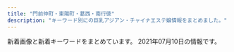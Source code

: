 ```yaml
---
title: "門前仲町・東陽町・葛西・南行徳"
description: "キーワード別にの巨乳アジアン・チャイナエステ嬢情報をまとめました。"
---
```


新着画像と新着キーワードをまとめています。
2021年07月10日の情報です。

<DmmAffiliateIns />
<KeywordTable
  shops={
    [
    {
        "url": "http://supergirl-esthe.com/",
        "img_links": [
            "http://supergirl-esthe.com/girl/1.jpg",
            "http://supergirl-esthe.com/__admin/img_hp/bnr_apt.jpg",
            "http://supergirl-esthe.com/__admin/img_hp/head_3_5661_1583820713910685.png",
            "http://supergirl-esthe.com/girl/4.jpg",
            "http://supergirl-esthe.com/__admin/img_hp_editor/5661/images/concept.png",
            "http://supergirl-esthe.com/__admin/img_hp/bnr_pej.jpg",
            "http://supergirl-esthe.com/girl/5.jpg",
            "http://supergirl-esthe.com/girl/2.jpg",
            "http://supergirl-esthe.com/girl/3.jpg",
            "http://supergirl-esthe.com/__admin/img_hp/head_1_5661_158381787632487.png"
        ],
        "station": "\u6728\u5834\u99c54a\u51fa\u53e3",
        "keywords": {},
        "name": "Super Girl"
    },
    {
        "name": "Aegean Sea\u30fb\u30a8\u30fc\u30b2\u6d77",
        "station": "\u845b\u897f\u99c5\u4e2d\u592e\u53e3",
        "url": "http://est-lux.com/",
        "img_links": [
            "http://est-lux.com/staff/miharu/01.jpg",
            "http://est-lux.com/staff/momo/01.jpg",
            "http://est-lux.com/staff/aya/01mb.jpg",
            "http://est-lux.com/staff/rina/01.jpg",
            "http://est-lux.com/staff/koko/01mb.jpg",
            "http://est-lux.com/img/ttl_recbnr.png",
            "http://est-lux.com/staff/koko/01.jpg",
            "http://est-lux.com/staff/sakura/01.jpg",
            "http://est-lux.com/staff/haruka/01mb.jpg",
            "http://est-lux.com/staff/sakura/01mb.jpg",
            "http://est-lux.com/img/ttl_staff.png",
            "http://est-lux.com/img/ttl_mobile.png",
            "http://est-lux.com/pic/campaign.png",
            "http://est-lux.com/img/access/address.png",
            "http://est-lux.com/staff/miharu/01mb.jpg",
            "http://est-lux.com/staff/momo/01mb.jpg",
            "http://est-lux.com/i/files/homeimg.jpg",
            "http://est-lux.com/staff/haruka/01.jpg",
            "http://est-lux.com/staff/rina/01mb.jpg",
            "http://est-lux.com/pic/head.png",
            "http://est-lux.com/staff/aya/01.jpg"
        ],
        "keywords": {
            "C": 16
        }
    },
    {
        "station": "\u845b\u897f\u99c5\u897f\u53e3",
        "keywords": {
            "88": 6,
            "85": 12,
            "87": 6,
            "86": 6,
            "D": 18,
            "C": 27,
            "E": 12
        },
        "img_links": [
            "http://fuen.iest.info/photos/sites/2/2018/12/2018121714525583.jpg",
            "http://fuen.iest.info/images/themes/blue/line.png",
            "http://fuen.iest.info/images/themes/blue/s_link.png",
            "http://fuen.iest.info/photos/sites/2/2020/07/2020072110520164.jpg",
            "http://fuen.iest.info/images/themes/blue/r3.jpg",
            "http://fuen.iest.info/images/room3.jpg",
            "http://fuen.iest.info/photos/sites/2/2020/07/2020072110520047.jpg",
            "http://fuen.iest.info/images/themes/blue/s_ranking.png",
            "http://fuen.iest.info/images/room1.jpg",
            "http://fuen.iest.info/images/room2.jpg",
            "http://fuen.iest.info/images/themes/blue/no2.png",
            "http://fuen.iest.info/photos/sites/2/2020/07/2020072110515940.jpg",
            "http://fuen.iest.info/images/themes/blue/s_pickup.png",
            "http://fuen.iest.info/photos/sites/2/2020/07/2020072110515835.jpg",
            "http://fuen.iest.info/images/room4.jpg",
            "http://fuen.iest.info/images/themes/blue/s_news.png",
            "http://fuen.iest.info/images/themes/blue/s_newface.png",
            "http://fuen.iest.info/photos/sites/2/2020/07/2020072110520042.jpg",
            "http://fuen.iest.info/images/themes/blue/s_zysx.png",
            "http://fuen.iest.info/images/themes/blue/mobile.jpg",
            "http://fuen.iest.info/images/themes/blue/no1.png",
            "http://fuen.iest.info/images/themes/blue/s_staff.png"
        ],
        "name": "\u98a8\u7e01",
        "url": "http://fuen.iest.info/"
    },
    {
        "img_links": [
            "http://yuki.jpn.cm/images/s_news.jpg",
            "http://yuki.jpn.cm/images/room2.jpg",
            "http://yuki.jpn.cm/images/1.jpg",
            "http://yuki.jpn.cm/images/top.png",
            "http://yuki.jpn.cm/photos/sites/37/2020/03/2020030510342475.jpg",
            "http://yuki.jpn.cm/images/room1.jpg",
            "http://yuki.jpn.cm/images/room3.jpg",
            "http://yuki.jpn.cm/images/room4.jpg",
            "http://yuki.jpn.cm/images/nbj2.jpg",
            "http://yuki.jpn.cm/photos/sites/37/2020/03/2020030510331117.jpg",
            "http://yuki.jpn.cm/photos/sites/37/2020/03/202003051033562.jpg",
            "http://yuki.jpn.cm/photos/sites/37/2020/03/2020030510325253.jpg",
            "http://yuki.jpn.cm/images/s_staff.jpg",
            "http://yuki.jpn.cm/photos/sites/37/2020/03/2020030510332648.jpg",
            "http://yuki.jpn.cm/photos/sites/37/2020/03/2020030510334277.jpg",
            "http://yuki.jpn.cm/images/end.png",
            "http://yuki.jpn.cm/images/mobile.jpg"
        ],
        "url": "http://yuki.jpn.cm/",
        "name": "\u3086\u304d",
        "station": "\u5357\u884c\u5fb3\u99c5\u5317\u53e3",
        "keywords": {
            "83": 1,
            "D": 6,
            "85": 3,
            "86": 2
        }
    },
    {
        "station": "\u884c\u5fb3\u99c5",
        "img_links": [
            "http://nymphe-est.net/images/gallery.png",
            "http://nymphe-est.net/images/cg10.jpg",
            "http://nymphe-est.net/images/staff.png",
            "http://nymphe-est.net/images/cg09.jpg",
            "http://nymphe-est.net/images/cg01.jpg",
            "http://nymphe-est.net/images/r4.jpg",
            "http://nymphe-est.net/images/header3.png",
            "http://nymphe-est.net/images/r3.jpg",
            "http://nymphe-est.net/images/blog_002.png",
            "http://nymphe-est.net/images/sys.jpg",
            "http://nymphe-est.net/images/esthe3.jpg",
            "http://nymphe-est.net/images/esthe2.jpg",
            "http://nymphe-est.net/images/main1.jpg",
            "http://nymphe-est.net/images/main-sp.jpg",
            "http://nymphe-est.net/images/acc.jpg",
            "http://nymphe-est.net/images/cg02.jpg",
            "http://nymphe-est.net/images/cg11.jpg",
            "http://nymphe-est.net/images/link.png",
            "http://nymphe-est.net/images/r1.jpg",
            "http://nymphe-est.net/images/cg13.jpg",
            "http://nymphe-est.net/images/main-sp1.jpg",
            "http://nymphe-est.net/images/clear.png",
            "http://nymphe-est.net/images/home.png",
            "http://nymphe-est.net/images/home_002.png",
            "http://nymphe-est.net/images/friend.png",
            "http://nymphe-est.net/images/r2.jpg",
            "http://nymphe-est.net/images/cg12.jpg",
            "http://nymphe-est.net/images/info.png",
            "http://nymphe-est.net/images/esthe1.jpg"
        ],
        "url": "http://nymphe-est.net/",
        "name": "\u30a6\u30a4\u30f3\u30b0\uff5eUP",
        "keywords": {
            "E": 1,
            "D": 6,
            "86": 7
        }
    },
    {
        "name": "\u30ea\u30d5\u30ec\u30c3\u30b7\u30e5",
        "img_links": [
            "http://iyasinote.xyz/_src/20272584/tel.png",
            "http://iyasinote.xyz/_src/20272623/back.png",
            "http://iyasinote.xyz/_src/20272636/back.png",
            "http://iyasinote.xyz/_src/20272683/point_blur_jan142021_151523.jpg",
            "http://iyasinote.xyz/_src/20272569/_x1m6343.jpg",
            "http://iyasinote.xyz/_src/20850006/wechatimg568.jpg",
            "http://iyasinote.xyz/_src/20272628/x1.png",
            "http://iyasinote.xyz/_src/20272608/back.png",
            "http://iyasinote.xyz/_src/20272640/index_05.png",
            "http://iyasinote.xyz/_src/20272642/index_08.png",
            "http://iyasinote.xyz/_src/20272614/x1.png",
            "http://iyasinote.xyz/_src/20272641/index_11.png",
            "http://iyasinote.xyz/_src/20272588/sign.png",
            "http://iyasinote.xyz/_src/20272639/index_04.png",
            "http://iyasinote.xyz/_src/20272644/wechatimg568.jpg",
            "http://iyasinote.xyz/_src/23776260/img20190220201540841954_20210421120550484.jpg",
            "http://iyasinote.xyz/_src/20272618/x3.png",
            "http://iyasinote.xyz/_src/23776259/img20190220201540841954_20210421120550484.jpg",
            "http://iyasinote.xyz/_src/20272567/sign.png",
            "http://iyasinote.xyz/_src/21196925/img20180526163006762357.jpg",
            "http://iyasinote.xyz/_src/20272594/x3.png",
            "http://iyasinote.xyz/_src/20272568/img20151209023726260995.jpg",
            "http://iyasinote.xyz/_src/20272581/sign.png",
            "http://iyasinote.xyz/_src/32108882/img20190623174539069990.jpg",
            "http://iyasinote.xyz/_src/20272668/info1.png",
            "http://iyasinote.xyz/_src/20272665/img20160204005259325917.jpg",
            "http://iyasinote.xyz/_src/20272599/back.png",
            "http://iyasinote.xyz/_src/20850017/point_blur_jan142021_151523.jpg",
            "http://iyasinote.xyz/_src/20272626/sign.png",
            "http://iyasinote.xyz/_src/20272643/index_09.png",
            "http://iyasinote.xyz/_src/20272583/tel.png",
            "http://iyasinote.xyz/_src/20272631/x3.png",
            "http://iyasinote.xyz/_src/20272578/b1.png",
            "http://iyasinote.xyz/_src/20272602/sign.png",
            "http://iyasinote.xyz/_src/20272571/img20160403102850637767.jpg",
            "http://iyasinote.xyz/_src/20272684/s2.jpg",
            "http://iyasinote.xyz/_src/20272575/sign.png",
            "http://iyasinote.xyz/_src/20850011/s2.jpg",
            "http://iyasinote.xyz/_src/20272590/x1.png",
            "http://iyasinote.xyz/_src/20272612/sign.png",
            "http://iyasinote.xyz/_src/20272585/back.png",
            "http://iyasinote.xyz/_src/20272570/dscf1336.jpg",
            "http://iyasinote.xyz/_src/20272573/b1.png"
        ],
        "url": "http://iyasinote.xyz/",
        "keywords": {},
        "station": "\u6728\u5834\u99c5A4\u51fa\u53e3"
    },
    {
        "url": "http://www.36do.mensest.com/",
        "name": "36\u2103",
        "keywords": {
            "C": 2,
            "87": 10,
            "D": 10,
            "86": 2
        },
        "img_links": [
            "http://www.36do.mensest.com/files/006.jpg",
            "http://www.36do.mensest.com/files/003.jpg",
            "http://www.36do.mensest.com/files/007.jpg",
            "http://www.36do.mensest.com/images/call.png",
            "http://www.36do.mensest.com/images/foot01.jpg",
            "http://www.36do.mensest.com/files/005.jpg",
            "http://www.36do.mensest.com/photo_news/upimg/1543360bd77c543bc8_0.jpg",
            "http://www.36do.mensest.com/files/002.jpg",
            "http://www.36do.mensest.com/images/m-head01.jpg",
            "http://www.36do.mensest.com/files/001.jpg",
            "http://www.36do.mensest.com/images/m-top003.jpg",
            "http://www.36do.mensest.com/photo_news/upimg/8698460cfeaabeeb29_0.jpg"
        ],
        "station": "\u6d66\u5b89\u99c5\u5357\u53e3"
    },
    {
        "keywords": {
            "C": 18,
            "\u30bb\u30af\u30b7\u30fc": 3,
            "89": 6,
            "83": 6,
            "87": 54,
            "G": 12,
            "D": 36,
            "88": 6,
            "E": 6
        },
        "station": "\u845b\u897f\u99c5\u5730\u4e0b\u9244\u535a\u7269\u9928\u53e3",
        "url": "http://www.iyashinomori.mensest.com/",
        "img_links": [
            "http://www.iyashinomori.mensest.com/files/011-02.jpg",
            "http://www.iyashinomori.mensest.com/files/011.jpg",
            "http://www.iyashinomori.mensest.com/photo_news/upimg/2515360b4971d57d41_0.jpg",
            "http://www.iyashinomori.mensest.com/files/005-02.jpg",
            "http://www.iyashinomori.mensest.com/files/010.jpg",
            "http://www.iyashinomori.mensest.com/files/004-02.jpg",
            "http://www.iyashinomori.mensest.com/images/shop/shop03.jpg",
            "http://www.iyashinomori.mensest.com/images/mainimg01.png",
            "http://www.iyashinomori.mensest.com/files/009-02.jpg",
            "http://www.iyashinomori.mensest.com/files/003.jpg",
            "http://www.iyashinomori.mensest.com/images/shop/shop02.jpg",
            "http://www.iyashinomori.mensest.com/files/012-02.jpg",
            "http://www.iyashinomori.mensest.com/images/side_link01.png",
            "http://www.iyashinomori.mensest.com/images/side_link03.png",
            "http://www.iyashinomori.mensest.com/files/009.jpg",
            "http://www.iyashinomori.mensest.com/files/007.jpg",
            "http://www.iyashinomori.mensest.com/files/001.jpg",
            "http://www.iyashinomori.mensest.com/files/006.jpg",
            "http://www.iyashinomori.mensest.com/files/006-02.jpg",
            "http://www.iyashinomori.mensest.com/images/sp_btn_tel.png",
            "http://www.iyashinomori.mensest.com/images/mainimg01_sp.png",
            "http://www.iyashinomori.mensest.com/files/002-02.jpg",
            "http://www.iyashinomori.mensest.com/files/001-02.jpg",
            "http://www.iyashinomori.mensest.com/images/sp_btn_interior.png",
            "http://www.iyashinomori.mensest.com/files/005.jpg",
            "http://www.iyashinomori.mensest.com/photo_news/upimg/3782460cc25d966610_0.jpg",
            "http://www.iyashinomori.mensest.com/files/004.jpg",
            "http://www.iyashinomori.mensest.com/files/010-02.jpg",
            "http://www.iyashinomori.mensest.com/files/008.jpg",
            "http://www.iyashinomori.mensest.com/files/007-02.jpg",
            "http://www.iyashinomori.mensest.com/files/003-02.jpg",
            "http://www.iyashinomori.mensest.com/images/side_link02.png",
            "http://www.iyashinomori.mensest.com/photo_news/upimg/5872960e69b9ff10cd_0.jpg",
            "http://www.iyashinomori.mensest.com/files/002.jpg",
            "http://www.iyashinomori.mensest.com/images/shop/shop04.jpg",
            "http://www.iyashinomori.mensest.com/files/008-02.jpg",
            "http://www.iyashinomori.mensest.com/images/sw_home.png",
            "http://www.iyashinomori.mensest.com/images/sw_tel.png",
            "http://www.iyashinomori.mensest.com/images/shop/shop01.jpg",
            "http://www.iyashinomori.mensest.com/photo_news/upimg/7839460d98a94d5e26_0.jpg",
            "http://www.iyashinomori.mensest.com/files/012.jpg"
        ],
        "name": "\u7652\u3057\u306e\u68ee"
    },
    {
        "name": "Sweet Queen\u30fb\u30b9\u30a6\u30a3\u30fc\u30c8\u30af\u30a4\u30fc\u30f3",
        "station": "\u884c\u5fb3\u99c5\u5357\u53e3",
        "keywords": {
            "C": 8,
            "F": 1,
            "D": 17,
            "84": 1,
            "85": 5,
            "83": 5,
            "86": 9,
            "90": 1,
            "E": 4,
            "82": 3,
            "89": 1,
            "87": 7
        },
        "img_links": [
            "https://sweet-queen.ests.jp/photos/sites/12/2020/12/2020122317270920.jpg",
            "https://sweet-queen.ests.jp/photos/sites/12/2018/08/2018082509443047.jpg",
            "https://sweet-queen.ests.jp/photos/sites/12/2018/05/2018052507565947.jpg",
            "https://sweet-queen.ests.jp/photos/sites/12/2021/03/2021031516515050.jpg",
            "https://sweet-queen.ests.jp/photos/sites/12/2021/05/202105201719141.jpg",
            "https://sweet-queen.ests.jp/images/s_link.png",
            "https://sweet-queen.ests.jp/photos/sites/12/2018/08/2018083009422342.jpg",
            "https://sweet-queen.ests.jp/photos/sites/12/2019/01/2019010713202685.jpg",
            "https://sweet-queen.ests.jp/images/s_news.jpg",
            "https://sweet-queen.ests.jp/photos/sites/12/2018/10/2018100114043182.jpg",
            "https://sweet-queen.ests.jp/photos/sites/12/2018/06/2018062609292113.jpg",
            "https://sweet-queen.ests.jp/photos/sites/12/2020/01/2020010912552782.jpg",
            "https://sweet-queen.ests.jp/photos/sites/12/2020/10/2020102718213243.jpg",
            "https://sweet-queen.ests.jp/photos/sites/12/2020/07/2020072713102372.jpg",
            "https://sweet-queen.ests.jp/photos/sites/12/2018/11/2018112411391860.jpg",
            "https://sweet-queen.ests.jp/photos/sites/12/2018/05/201805250756593.jpg",
            "https://sweet-queen.ests.jp/photos/sites/12/2020/01/2020010611404957.jpg",
            "https://sweet-queen.ests.jp/photos/sites/12/2020/12/202012161830054.jpg",
            "https://sweet-queen.ests.jp/images/room1.jpg",
            "https://sweet-queen.ests.jp/photos/sites/12/2019/09/2019090915443421.jpg",
            "https://sweet-queen.ests.jp/photos/sites/12/2021/01/2021010819070927.jpg",
            "https://sweet-queen.ests.jp/images/s_staff.png",
            "https://sweet-queen.ests.jp/photos/sites/12/2018/09/2018091109422420.jpg",
            "https://sweet-queen.ests.jp/photos/sites/12/2020/02/2020021813422714.jpg",
            "https://sweet-queen.ests.jp/photos/sites/12/2018/05/2018052507565915.jpg",
            "https://sweet-queen.ests.jp/photos/sites/12/2021/05/2021051818354077.jpg",
            "https://sweet-queen.ests.jp/photos/sites/12/2020/01/2020012916562962.jpg",
            "https://sweet-queen.ests.jp/photos/sites/12/2018/12/2018121114310827.jpg",
            "https://sweet-queen.ests.jp/photos/sites/12/2021/06/2021060317401421.jpg",
            "https://sweet-queen.ests.jp/photos/sites/12/2020/06/202006221317315.jpg",
            "https://sweet-queen.ests.jp/photos/sites/12/2019/09/2019092614582660.jpg",
            "https://sweet-queen.ests.jp/photos/sites/12/2020/12/2020120213320379.jpg",
            "https://sweet-queen.ests.jp/images/mobile.jpg",
            "https://sweet-queen.ests.jp/photos/sites/12/2019/03/2019031519301066.jpg",
            "https://sweet-queen.ests.jp/photos/sites/12/2020/12/2020122317262280.jpg",
            "https://sweet-queen.ests.jp/images/room2.jpg",
            "https://sweet-queen.ests.jp/images/top.png",
            "https://sweet-queen.ests.jp/photos/sites/12/2021/03/2021032318094325.jpg",
            "https://sweet-queen.ests.jp/photos/sites/12/2020/02/2020022712250768.jpg",
            "https://sweet-queen.ests.jp/photos/sites/12/2019/07/2019073011000090.jpg",
            "https://sweet-queen.ests.jp/images/s_face.jpg",
            "https://sweet-queen.ests.jp/images/s_mobile.jpg"
        ],
        "url": "https://sweet-queen.ests.jp/"
    },
    {
        "url": "https://cg.uouono.com/",
        "station": "\u897f\u845b\u897f\u99c5\u5357\u53e3",
        "keywords": {},
        "img_links": [],
        "name": "CUTE GIRLS"
    },
    {
        "keywords": {},
        "station": "\u884c\u5fb3\u99c5",
        "name": "\u7f8e",
        "url": "http://hi-msg.com/mi/",
        "img_links": [
            "http://hi-msg.com/mi/img/fla.jpg",
            "http://hi-msg.com/mi/img/botton.jpg",
            "http://hi-msg.com/mi/img/p-2.jpg",
            "http://hi-msg.com/mi/img/fla-1.jpg",
            "http://hi-msg.com/mi/img/p-9.jpg",
            "http://hi-msg.com/mi/img/p-1.jpg",
            "http://hi-msg.com/mi/img/p-10.jpg",
            "http://hi-msg.com/mi/img/p-3.jpg",
            "http://hi-msg.com/mi/img/p-7.jpg",
            "http://hi-msg.com/mi/img/no.png",
            "http://hi-msg.com/mi/img/osirase_t.jpg",
            "http://hi-msg.com/mi/img/p-00.jpg",
            "http://hi-msg.com/mi/img/p-8.jpg",
            "http://hi-msg.com/mi/img/p-6.jpg",
            "http://hi-msg.com/mi/img/p-5.jpg",
            "http://hi-msg.com/mi/img/p-4.jpg",
            "http://hi-msg.com/mi/img/staff-list-top.jpg"
        ]
    },
    {
        "keywords": {
            "87": 1,
            "90": 1,
            "C": 9,
            "89": 1,
            "88": 1
        },
        "url": "http://www.styleone.cf/sk/",
        "name": "\u723d\u5065",
        "station": "\u845b\u897f\u99c5\u5357\u53e3",
        "img_links": [
            "http://www.styleone.cf/sk/wp-content/themes/800/picture/pic_girl04.jpg",
            "http://www.styleone.cf/sk/room/images/room3.jpg",
            "http://www.styleone.cf/sk/wp-content/themes/800/picture/tit_news.png",
            "http://www.styleone.cf/sk/wp-content/themes/800/picture/end.jpg",
            "http://www.styleone.cf/sk/room/images/room4.jpg",
            "http://www.styleone.cf/sk/wp-content/themes/800/picture/girl.png",
            "http://www.styleone.cf/sk/room/images/room1.jpg",
            "http://www.styleone.cf/sk/wp-content/themes/800/picture/rb.png",
            "http://www.styleone.cf/sk/room/images/room2.jpg",
            "http://www.styleone.cf/sk/wp-content/themes/800/picture/tit_pick.jpg",
            "http://www.styleone.cf/sk/wp-content/themes/800/picture/pic_girl01.jpg",
            "http://www.styleone.cf/sk/wp-content/themes/800/picture/tit_staff.jpg",
            "http://www.styleone.cf/sk/wp-content/themes/800/picture/side_mobile.png",
            "http://www.styleone.cf/sk/wp-content/themes/800/images/border-bottom.png",
            "http://www.styleone.cf/sk/wp-content/themes/800/picture/bg_comend.jpg",
            "http://www.styleone.cf/sk/wp-content/themes/800/picture/top.png",
            "http://www.styleone.cf/sk/wp-content/themes/800/picture/lb.png",
            "http://www.styleone.cf/sk/wp-content/themes/800/picture/border-bottom.png",
            "http://www.styleone.cf/sk/wp-content/themes/800/picture/pic_girl03.jpg",
            "http://www.styleone.cf/sk/wp-content/themes/800/picture/pic_girl02.jpg",
            "http://www.styleone.cf/sk/wp-content/themes/800/images/end.jpg",
            "http://www.styleone.cf/sk/wp-content/themes/800/images/bg_comend.jpg"
        ]
    },
    {
        "url": "http://blue-est.xyz/",
        "img_links": [
            "http://blue-est.xyz/images/laki.jpg",
            "http://blue-est.xyz/images/moe.jpg",
            "http://blue-est.xyz/images/g8.jpg",
            "http://blue-est.xyz/images/g5.jpg",
            "http://blue-est.xyz/images/g1.jpg",
            "http://blue-est.xyz/images/lisa.jpg",
            "http://blue-est.xyz/images/sr.jpg",
            "http://blue-est.xyz/images/na.jpg",
            "http://blue-est.xyz/images/lie.jpg",
            "http://blue-est.xyz/images/miyu.jpg",
            "http://blue-est.xyz/images/newt.png",
            "http://blue-est.xyz/images/ayi.jpg",
            "http://blue-est.xyz/images/h2.jpg",
            "http://blue-est.xyz/images/kaori.jpg",
            "http://blue-est.xyz/images/g18.jpg",
            "http://blue-est.xyz/images/r01.jpg",
            "http://blue-est.xyz/images/y.jpg",
            "http://blue-est.xyz/images/g0.jpg",
            "http://blue-est.xyz/images/ggg.jpg",
            "http://blue-est.xyz/images/nnm.jpg",
            "http://blue-est.xyz/images/h1.jpg",
            "http://blue-est.xyz/images/g6.jpg",
            "http://blue-est.xyz/images/saki.jpg",
            "http://blue-est.xyz/images/yu.jpg",
            "http://blue-est.xyz/images/g9.jpg",
            "http://blue-est.xyz/images/tite-staff.png",
            "http://blue-est.xyz/images/g4.jpg",
            "http://blue-est.xyz/images/mm.jpg",
            "http://blue-est.xyz/images/aya.jpg",
            "http://blue-est.xyz/images/g7.jpg",
            "http://blue-est.xyz/images/mina.jpg",
            "http://blue-est.xyz/images/top.png",
            "http://blue-est.xyz/images/lili.jpg",
            "http://blue-est.xyz/images/pickt.png",
            "http://blue-est.xyz/images/my.jpg",
            "http://blue-est.xyz/images/ayk.jpg",
            "http://blue-est.xyz/images/mla.jpg",
            "http://blue-est.xyz/images/mimi.jpg",
            "http://blue-est.xyz/images/gat.png",
            "http://blue-est.xyz/images/mobile.png",
            "http://blue-est.xyz/images/momo.jpg",
            "http://blue-est.xyz/images/hana.jpg",
            "http://blue-est.xyz/images/runa.jpg",
            "http://blue-est.xyz/images/r02.jpg",
            "http://blue-est.xyz/images/nana.jpg",
            "http://blue-est.xyz/images/g101.jpg"
        ],
        "keywords": {
            "85": 1,
            "E": 1,
            "C": 7
        },
        "name": "Angel Islands",
        "station": "\u884c\u5fb3\u99c5"
    },
    {
        "station": "\u897f\u845b\u897f\u99c5\u5357\u53e3",
        "name": "\u685c",
        "keywords": {
            "C": 11
        },
        "url": "http://sakura-est.xyz/",
        "img_links": [
            "http://eskk.sakura-est.xyz/uploads//g2-225x300.jpg",
            "http://eskk.sakura-est.xyz/uploads//g5-225x300.jpg",
            "http://sakura-est.xyz/images/tite-staff.png",
            "http://sakura-est.xyz/images/r02.jpg",
            "http://sakura-est.xyz/images/r03.jpg",
            "http://sakura-est.xyz/images/r04.jpg",
            "http://sakura-est.xyz/images/mobile.png",
            "http://sakura-est.xyz/images/g0.jpg",
            "http://sakura-est.xyz/images/pickt.png",
            "http://sakura-est.xyz/images/newt.png",
            "http://eskk.sakura-est.xyz/uploads//g1-225x300.jpg",
            "http://sakura-est.xyz/images/r01.jpg",
            "http://sakura-est.xyz/images/gat.png",
            "http://eskk.sakura-est.xyz/uploads//g4.jpg"
        ]
    },
    {
        "name": "\u685c\u8272",
        "url": "http://sakurairo.msa.jp/",
        "keywords": {
            "84": 1,
            "D": 2,
            "85": 1,
            "C": 1,
            "86": 1
        },
        "station": "\u884c\u5fb3\u99c5\u5357\u53e3",
        "img_links": [
            "http://sakurairo.msa.jp/images/home/index_09.png",
            "http://sakurairo.msa.jp/images/home/index_17.png",
            "http://sakurairo.msa.jp/images/top/top_03.jpg",
            "http://sakurairo.msa.jp/images/home/campaign_01.jpg",
            "http://sakurairo.msa.jp/images/home/index_11.png",
            "http://sakurairo.msa.jp/images/home/index_12.png",
            "http://sakurairo.msa.jp/images/staff/staff_01.png",
            "http://sakurairo.msa.jp/images/staff/staff_01d.jpg",
            "http://sakurairo.msa.jp/images/staff/staff_02d.jpg",
            "http://sakurairo.msa.jp/images/top_02.png",
            "http://sakurairo.msa.jp/images/top/top_05.jpg",
            "http://sakurairo.msa.jp/images/top/top_06.jpg",
            "http://sakurairo.msa.jp/images/headerParts01.png",
            "http://sakurairo.msa.jp/images/home/index_e.png",
            "http://sakurairo.msa.jp/images/home/index_a.png",
            "http://sakurairo.msa.jp/images/home/index_15.png",
            "http://sakurairo.msa.jp/images/staff/staff_03.png",
            "http://sakurairo.msa.jp/images/top_01.png",
            "http://sakurairo.msa.jp/images/top_flash_02.jpg",
            "http://sakurairo.msa.jp/images/home/index_06.png",
            "http://sakurairo.msa.jp/images/home/index_01.png",
            "http://sakurairo.msa.jp/images/top_flash_01.jpg",
            "http://sakurairo.msa.jp/images/home/index_14.png",
            "http://sakurairo.msa.jp/images/top/top_04.jpg",
            "http://sakurairo.msa.jp/images/home/index_b.png",
            "http://sakurairo.msa.jp/images/home/index_05.png",
            "http://sakurairo.msa.jp/images/home/index_19.png",
            "http://sakurairo.msa.jp/images/page_top.png",
            "http://sakurairo.msa.jp/images/home/index_10.png",
            "http://sakurairo.msa.jp/images/top/top_01.jpg",
            "http://sakurairo.msa.jp/images/staff/staff_05d.jpg",
            "http://sakurairo.msa.jp/images/home/top.jpg",
            "http://sakurairo.msa.jp/images/home/index_13.png",
            "http://sakurairo.msa.jp/images/home/index_07.png",
            "http://sakurairo.msa.jp/images/home/campaign_02.jpg",
            "http://sakurairo.msa.jp/images/top/top_02.jpg",
            "http://sakurairo.msa.jp/images/top/top_08.png",
            "http://sakurairo.msa.jp/images/top_04.png",
            "http://sakurairo.msa.jp/images/home/index_tel.png"
        ]
    },
    {
        "station": "\u9580\u524d\u4ef2\u753a\u99c52\u756a\u53e3",
        "name": "C\u2019EST SI BON -\u30bb\u30fb\u30b7\u30fb\u30dc\u30f3-",
        "img_links": [
            "https://cest-si-bon.tokyo/images/st/st_yumi.jpg",
            "https://cest-si-bon.tokyo/images/st/st_riku.jpg",
            "https://cest-si-bon.tokyo/images/share/tel.png",
            "https://cest-si-bon.tokyo/images/st/st_nanami.jpg",
            "https://cest-si-bon.tokyo/images/st/st_hina.jpg",
            "https://cest-si-bon.tokyo/images/topimage/photo_1.jpg",
            "https://cest-si-bon.tokyo/images/topimage/photo_2.jpg",
            "https://cest-si-bon.tokyo/images/st/st_ayumi.jpg",
            "https://cest-si-bon.tokyo/images/st/st_juri.jpg",
            "https://cest-si-bon.tokyo/images/topimage/photo_5.jpg",
            "https://cest-si-bon.tokyo/images/topimage/photo_4.jpg",
            "https://cest-si-bon.tokyo/images/share/pagetop.png",
            "https://cest-si-bon.tokyo/images/share/sptel.png",
            "https://cest-si-bon.tokyo/images/st/st_sakura.jpg",
            "https://cest-si-bon.tokyo/images/st/st_kuu.jpg"
        ],
        "url": "https://cest-si-bon.tokyo/",
        "keywords": {
            "\u4e73": 8,
            "F": 16,
            "C": 68,
            "D": 8,
            "E": 8,
            "\u7206\u4e73": 8
        }
    },
    {
        "keywords": {
            "C": 15,
            "F": 1
        },
        "img_links": [
            "https://static.wixstatic.com/media/96d791_6ff48fcff4404e948713a278d6fba4aa~mv2.jpg",
            "https://static.wixstatic.com/media/96d791_859f31dba3184d118e9eed6302e18ea1~mv2.jpg",
            "https://static.wixstatic.com/media/96d791_817955bbd13f4a11abc0c6ddfbac0f82~mv2.jpg",
            "https://static.wixstatic.com/media/96d791_1c10b3e5806b434e9674af60ef5ee259~mv2.jpg",
            "https://static.wixstatic.com/media/1789f4_37c5ad5eac7c435bbf6465cef4458a93~mv2.jpg",
            "https://static.wixstatic.com/media/a896d9_02f0ebb1776e442eae0ce11dffc92d24.png",
            "https://static.wixstatic.com/media/1789f4_08db416164264cc2afaf7ab008798109~mv2.jpg",
            "https://static.wixstatic.com/media/a896d9_bbced4ca1ed240d9976a39bd584760ec.png",
            "https://static.wixstatic.com/media/1789f4_e147280e483f42899e4b3d5e7caf92f1~mv2.jpg",
            "https://static.wixstatic.com/media/96d791_3eb6f202b7134ca182380be13a2eceec~mv2.png",
            "https://static.wixstatic.com/media/1789f4_eb4dabafdee7459289bbfd43f6719052~mv2.jpg",
            "https://static.wixstatic.com/media/1789f4_6ea9139345054bfa8c0e670f5ff5f608~mv2.jpg",
            "https://static.wixstatic.com/media/96d791_f28a0b63f0e242c58274b246ca243806~mv2.png",
            "https://static.wixstatic.com/media/1789f4_c8e2a255d16e45319c08dc69edef2844~mv2.jpg",
            "https://static.wixstatic.com/media/96d791_b9f10a69e3814caf9ca0fd108e450bfa~mv2.jpg",
            "https://static.wixstatic.com/media/96d791_9f931b4f1aa848f686c4852fb4de0023~mv2.jpg",
            "https://static.wixstatic.com/media/96d791_9531b0b1bbfc427f8c9fc93875698f78~mv2.jpg",
            "https://static.wixstatic.com/media/1789f4_2fbb8d30cbfd49d58924ba8e468ef7f5~mv2.jpg",
            "https://static.wixstatic.com/media/96d791_1be596dd7f23490b9b0e704178290531~mv2.jpg",
            "https://static.wixstatic.com/media/96d791_5d55c113359a4a188f4a12da11153d08~mv2.png",
            "https://static.wixstatic.com/media/96d791_43e018dca22747c2b765d8aa6bb4730d~mv2.jpg",
            "https://static.wixstatic.com/media/96d791_319c152db4f64ca4ae7aaf3dfaa2e545~mv2.jpg",
            "https://static.wixstatic.com/media/96d791_e28a35375184419e9585c2b4e12ac83e~mv2.jpg",
            "https://static.wixstatic.com/media/1789f4_924b58ab79154b06a9cf2728f83f9e16~mv2.jpg",
            "https://static.wixstatic.com/media/1789f4_c6233abd4113483aa0a2bc9c149301de~mv2.jpg",
            "https://static.wixstatic.com/media/1789f4_3504477e9be446b48c38be0412c03b71~mv2.jpg"
        ],
        "url": "https://www.es-mensesthe.info/",
        "name": "\u30ef\u30f3\u30c0\u30fc\u30e9\u30f3\u30c9",
        "station": "\u897f\u845b\u897f\u99c5\u5317\u53e3"
    },
    {
        "url": "http://lamar-massage.work/",
        "keywords": {
            "C": 17,
            "88": 5,
            "86": 1,
            "87": 3
        },
        "station": "\u9580\u524d\u4ef2\u753a\u99c53\u756a\u53e3",
        "name": "\u30e9\u30fb\u30e1\u30fc\u30eb",
        "img_links": [
            "http://lamar-massage.work/img/s30.png",
            "http://lamar-massage.work/img/st31.png",
            "http://lamar-massage.work/i/img/sta36.jpg",
            "http://lamar-massage.work/i/img/top.jpg",
            "http://lamar-massage.work/i/img/sta34.jpg",
            "http://lamar-massage.work/i/img/r3.jpg",
            "http://lamar-massage.work/img/link-1.png",
            "http://lamar-massage.work/img/nos.png",
            "http://lamar-massage.work/i/img/sta33.png",
            "http://lamar-massage.work/img/bottom.png",
            "http://lamar-massage.work/img/st32.png",
            "http://lamar-massage.work/img/link-2.png",
            "http://lamar-massage.work/img/sta32.png",
            "http://lamar-massage.work/img/sta29.png",
            "http://lamar-massage.work/img/sta31.png",
            "http://lamar-massage.work/img/st30.png",
            "http://lamar-massage.work/img/sta36.jpg",
            "http://lamar-massage.work/i/img/sta23.png",
            "http://lamar-massage.work/img/sta33.png",
            "http://lamar-massage.work/i/img/sta32.png",
            "http://lamar-massage.work/i/img/sta31.png",
            "http://lamar-massage.work/i/img/r2.jpg",
            "http://lamar-massage.work/i/img/sta14.png",
            "http://lamar-massage.work/i/img/sta30.png",
            "http://lamar-massage.work/img/s34.jpg",
            "http://lamar-massage.work/img/s36.jpg",
            "http://lamar-massage.work/img/link-4.png",
            "http://lamar-massage.work/i/img/sm.jpg",
            "http://lamar-massage.work/img/sta34.jpg",
            "http://lamar-massage.work/img/sta14.png",
            "http://lamar-massage.work/img/sta28.png",
            "http://lamar-massage.work/img/link-3.png",
            "http://lamar-massage.work/i/img/sta29.png",
            "http://lamar-massage.work/img/mo.png",
            "http://lamar-massage.work/img/ss36.jpg",
            "http://lamar-massage.work/img/st14.png",
            "http://lamar-massage.work/img/st34.jpg",
            "http://lamar-massage.work/i/img/r4.jpg",
            "http://lamar-massage.work/img/s31.png",
            "http://lamar-massage.work/img/s32.png",
            "http://lamar-massage.work/img/head.png",
            "http://lamar-massage.work/img/st28.png",
            "http://lamar-massage.work/i/img/sta24.png",
            "http://lamar-massage.work/img/st36.jpg",
            "http://lamar-massage.work/img/sta30.png",
            "http://lamar-massage.work/i/img/sta28.png",
            "http://lamar-massage.work/img/st33.png",
            "http://lamar-massage.work/img/st29.png",
            "http://lamar-massage.work/img/s14.png",
            "http://lamar-massage.work/img/ss14.png",
            "http://lamar-massage.work/img/s28.png"
        ]
    },
    {
        "img_links": [
            "http://gakuen.xyz.mn/images/g8.jpg",
            "http://gakuen.xyz.mn/photos/sites/71/2021/04/2021042810263779.jpg",
            "http://gakuen.xyz.mn/images/top.jpg",
            "http://gakuen.xyz.mn/photos/sites/71/2019/09/2019092719211544.jpg",
            "http://gakuen.xyz.mn/photos/sites/71/2021/04/2021041917552189.jpg",
            "http://gakuen.xyz.mn/photos/sites/71/2021/04/2021041917464125-e1618822013542.jpeg",
            "http://gakuen.xyz.mn/photos/sites/71/2021/01/2021011516005173.jpeg",
            "http://gakuen.xyz.mn/photos/sites/71/2020/02/2020020317060366.jpg",
            "http://gakuen.xyz.mn/photos/sites/71/2020/10/2020102412595563.jpg",
            "http://gakuen.xyz.mn/photos/sites/71/2021/05/2021052120233061.jpeg",
            "http://gakuen.xyz.mn/images/news1.jpg",
            "http://gakuen.xyz.mn/images/g13.jpg",
            "http://gakuen.xyz.mn/photos/sites/71/2021/04/2021040917371526.jpg",
            "http://gakuen.xyz.mn/photos/sites/71/2021/04/2021040917343160.jpg",
            "http://gakuen.xyz.mn/photos/sites/71/2020/06/2020061015582330.jpg",
            "http://gakuen.xyz.mn/photos/sites/71/2019/11/2019111517040618.jpg",
            "http://gakuen.xyz.mn/images/1.jpg",
            "http://gakuen.xyz.mn/images/info.jpg",
            "http://gakuen.xyz.mn/images/staff_bj3.jpg",
            "http://gakuen.xyz.mn/photos/sites/71/2021/06/2021060617433411-e1622969033729.jpeg",
            "http://gakuen.xyz.mn/photos/sites/71/2021/07/202107022315331-e1625235368767.jpeg",
            "http://gakuen.xyz.mn/photos/sites/71/2021/04/2021042719583960-e1619521127868.jpeg",
            "http://gakuen.xyz.mn/photos/sites/71/2020/11/2020112517584561.jpg",
            "http://gakuen.xyz.mn/images/g17.jpg",
            "http://gakuen.xyz.mn/photos/sites/71/2020/12/2020122014304059.jpg",
            "http://gakuen.xyz.mn/photos/sites/71/2020/11/2020111416130515.jpg",
            "http://gakuen.xyz.mn/photos/sites/71/2020/03/2020032610084881.jpg",
            "http://gakuen.xyz.mn/photos/sites/71/2020/02/2020021414323643.jpg",
            "http://gakuen.xyz.mn/photos/sites/71/2020/02/2020022618290662.jpg",
            "http://gakuen.xyz.mn/photos/sites/71/2021/05/2021050715571489.jpg",
            "http://gakuen.xyz.mn/photos/sites/71/2019/10/2019102619491568-e1572086967266.jpeg",
            "http://gakuen.xyz.mn/images/s_cosplay.jpg",
            "http://gakuen.xyz.mn/photos/sites/71/2021/06/2021060618102731.jpg",
            "http://gakuen.xyz.mn/photos/sites/71/2020/01/2020010713430218.jpg",
            "http://gakuen.xyz.mn/photos/sites/71/2020/09/2020092819121522.jpg",
            "http://gakuen.xyz.mn/photos/sites/71/2021/06/2021061517580135-e1623747490247.jpeg",
            "http://gakuen.xyz.mn/photos/sites/71/2021/07/2021070417151559-e1625386523441.jpeg",
            "http://gakuen.xyz.mn/images/g15.jpg",
            "http://gakuen.xyz.mn/photos/sites/71/2019/12/2019120817483319.jpg",
            "http://gakuen.xyz.mn/photos/sites/71/2020/01/2020011015294716.jpg",
            "http://gakuen.xyz.mn/photos/sites/71/2019/09/2019092719211853.jpg",
            "http://gakuen.xyz.mn/images/pick.jpg",
            "http://gakuen.xyz.mn/images/mobile.jpg",
            "http://gakuen.xyz.mn/images/g1.jpg",
            "http://gakuen.xyz.mn/photos/sites/71/2020/08/2020081616440837.jpg",
            "http://gakuen.xyz.mn/photos/sites/71/2020/07/2020072818553775.jpg",
            "http://gakuen.xyz.mn/images/g16.jpg",
            "http://gakuen.xyz.mn/images/s_staff.jpg",
            "http://gakuen.xyz.mn/photos/sites/71/2020/03/2020030915313184.jpeg",
            "http://gakuen.xyz.mn/photos/sites/71/2020/06/2020062110420119.jpg",
            "http://gakuen.xyz.mn/photos/sites/71/2019/10/2019101811390877.jpg",
            "http://gakuen.xyz.mn/photos/sites/71/2019/10/2019101811500268.jpg",
            "http://gakuen.xyz.mn/images/g3.jpg",
            "http://gakuen.xyz.mn/photos/sites/71/2019/10/2019102420321841.jpg",
            "http://gakuen.xyz.mn/photos/sites/71/2019/10/2019102816572380.jpg",
            "http://gakuen.xyz.mn/images/g10.jpg",
            "http://gakuen.xyz.mn/photos/sites/71/2020/02/2020022210241571.jpg",
            "http://gakuen.xyz.mn/images/2.jpg",
            "http://gakuen.xyz.mn/images/g2.jpg",
            "http://gakuen.xyz.mn/images/info2.jpg",
            "http://gakuen.xyz.mn/images/g7.jpg",
            "http://gakuen.xyz.mn/photos/sites/71/2021/06/2021061518435565.jpg",
            "http://gakuen.xyz.mn/photos/sites/71/2019/12/2019121619230170.jpg"
        ],
        "keywords": {
            "D": 4,
            "G": 6,
            "E": 4,
            "F": 6
        },
        "name": "\u884c\u5fb3\u5b66\u5712",
        "station": "\u884c\u5fb3\u99c5\u5357\u53e3",
        "url": "http://gakuen.xyz.mn/"
    },
    {
        "station": "\u9580\u524d\u4ef2\u753a\u99c55\u756a\u51fa\u53e3",
        "url": "http://www.es-orion.click/",
        "keywords": {},
        "name": "\u30aa\u30ea\u30aa\u30f3",
        "img_links": [
            "http://www.es-orion.click/images/2.jpg",
            "http://www.es-orion.click/images/mobile.jpg",
            "http://www.es-orion.click/images/4.jpg",
            "http://www.es-orion.click/img/yuyu.jpg",
            "http://www.es-orion.click/images/int1.jpg",
            "http://www.es-orion.click/img/rin.jpg",
            "http://www.es-orion.click/img/runa.jpg",
            "http://www.es-orion.click/img/runa1.jpg",
            "http://www.es-orion.click/img/hikari1.jpg",
            "http://www.es-orion.click/img/serina1.jpg",
            "http://www.es-orion.click/img/kaori1.jpg",
            "http://www.es-orion.click/images/news.jpg",
            "http://www.es-orion.click/img/erin.jpg",
            "http://www.es-orion.click/img/emili1.jpg",
            "http://www.es-orion.click/img/mayu.jpg",
            "http://www.es-orion.click/images/int2.jpg",
            "http://www.es-orion.click/img/mayu1.jpg",
            "http://www.es-orion.click/images/3.jpg",
            "http://www.es-orion.click/img/sayaka2.jpg",
            "http://www.es-orion.click/img/ami.jpg",
            "http://www.es-orion.click/images/head.jpg",
            "http://www.es-orion.click/img/urara1.jpg",
            "http://www.es-orion.click/img/rin1.jpg",
            "http://www.es-orion.click/images/ac1.jpg",
            "http://www.es-orion.click/images/info.jpg",
            "http://www.es-orion.click/img/suzu.jpg",
            "http://www.es-orion.click/img/miwa1.jpg",
            "http://www.es-orion.click/images/line.png",
            "http://www.es-orion.click/img/ami1.jpg",
            "http://www.es-orion.click/images/ta.jpg",
            "http://www.es-orion.click/img/emili.jpg",
            "http://www.es-orion.click/img/naomi.jpg",
            "http://www.es-orion.click/img/hikari.jpg",
            "http://www.es-orion.click/images/1.jpg",
            "http://www.es-orion.click/img/natu.jpg",
            "http://www.es-orion.click/img/miwa.jpg",
            "http://www.es-orion.click/img/naomi1.jpg",
            "http://www.es-orion.click/img/suzu1.jpg",
            "http://www.es-orion.click/images/sys1.jpg",
            "http://www.es-orion.click/img/natu1.jpg",
            "http://www.es-orion.click/img/momoko1.jpg",
            "http://www.es-orion.click/img/momoko.jpg",
            "http://www.es-orion.click/img/kaori.jpg",
            "http://www.es-orion.click/img/yuyu1.jpg",
            "http://www.es-orion.click/images/tel.jpg",
            "http://www.es-orion.click/img/serina.jpg",
            "http://www.es-orion.click/img/sayaka.jpg",
            "http://www.es-orion.click/images/staff_t.jpg",
            "http://www.es-orion.click/images/interior_t.jpg",
            "http://www.es-orion.click/img/erin1.jpg",
            "http://www.es-orion.click/img/sayaka1.jpg",
            "http://www.es-orion.click/images/rem.jpg",
            "http://www.es-orion.click/img/urara.jpg"
        ]
    },
    {
        "keywords": {
            "C": 6
        },
        "url": "http://www.nuku-mori.xyz/",
        "img_links": [
            "http://www.nuku-mori.xyz/images/staff/yuri.jpg",
            "http://www.nuku-mori.xyz/images/index-take_06.jpg",
            "http://www.nuku-mori.xyz/images/index-take_21.jpg",
            "http://www.nuku-mori.xyz/images/staff/2/nana.jpg",
            "http://www.nuku-mori.xyz/images/index-take_13.jpg",
            "http://www.nuku-mori.xyz/images/staff/2/ami.jpg",
            "http://www.nuku-mori.xyz/images/staff/2/3.jpg",
            "http://www.nuku-mori.xyz/images/index-take_07.jpg",
            "http://www.nuku-mori.xyz/images/index-take_02.jpg",
            "http://www.nuku-mori.xyz/images/index-take_17.jpg",
            "http://www.nuku-mori.xyz/images/index-take_12.jpg",
            "http://www.nuku-mori.xyz/images/staff/2/yuki2.jpg",
            "http://www.nuku-mori.xyz/images/nav/c-nav-sys.jpg",
            "http://www.nuku-mori.xyz/images/nav/c-nav-info.jpg",
            "http://www.nuku-mori.xyz/images/index-take_09.jpg",
            "http://www.nuku-mori.xyz/pad/off3.jpg",
            "http://www.nuku-mori.xyz/images/nav/index-t_staff.jpg",
            "http://www.nuku-mori.xyz/images/sys.jpg"
        ],
        "station": "\u6771\u967d\u753a\u99c51\u756a\u51fa\u53e3",
        "name": "\u6e29\u3082\u308a"
    },
    {
        "keywords": {
            "D": 2,
            "87": 2,
            "E": 2,
            "C": 12,
            "86": 2,
            "85": 2
        },
        "img_links": [
            "http://beautygirls-station.work/sp/img/pc.jpg",
            "http://beautygirls-station.work/img/nos.jpg",
            "http://beautygirls-station.work/sp/img/t-o.jpg",
            "http://beautygirls-station.work/img/sta2.jpg",
            "http://beautygirls-station.work/img/sta3.jpg",
            "http://beautygirls-station.work/img/st2.jpg",
            "http://beautygirls-station.work/sp/img/p1.jpg",
            "http://beautygirls-station.work/sp/img/p3.jpg",
            "http://beautygirls-station.work/sp/img/t-s.jpg",
            "http://beautygirls-station.work/sp/img/sys.jpg",
            "http://beautygirls-station.work/sp/img/pic.jpg",
            "http://beautygirls-station.work/sp/img/st3.jpg",
            "http://beautygirls-station.work/sp/img/info.jpg",
            "http://beautygirls-station.work/sp/img/t-a.jpg",
            "http://beautygirls-station.work/img/mo.png",
            "http://beautygirls-station.work/sp/img/tit.jpg",
            "http://beautygirls-station.work/sp/img/time.jpg",
            "http://beautygirls-station.work/img/s1.jpg",
            "http://beautygirls-station.work/img/s2.jpg",
            "http://beautygirls-station.work/img/st3.jpg",
            "http://beautygirls-station.work/img/st1.jpg",
            "http://beautygirls-station.work/img/bottom.png",
            "http://beautygirls-station.work/sp/img/t-t.jpg",
            "http://beautygirls-station.work/sp/img/t-r.jpg",
            "http://beautygirls-station.work/sp/img/p2.jpg",
            "http://beautygirls-station.work/sp/img/st2.jpg",
            "http://beautygirls-station.work/img/s3.jpg",
            "http://beautygirls-station.work/img/sta1.jpg",
            "http://beautygirls-station.work/sp/img/tel.jpg",
            "http://beautygirls-station.work/sp/img/st1.jpg",
            "http://beautygirls-station.work/sp/img/add.jpg",
            "http://beautygirls-station.work/img/bod.png",
            "http://beautygirls-station.work/img/rom.png",
            "http://beautygirls-station.work/sp/img/botton.jpg"
        ],
        "url": "http://beautygirls-station.work/",
        "name": "\u7f8e\u5c11\u5973\u770b\u8b77\u30b9\u30c6\u30fc\u30b7\u30e7\u30f3",
        "station": "\u9580\u524d\u4ef2\u753a\u99c53\u756a\u51fa\u53e3"
    },
    {
        "station": "\u845b\u897f\u99c5",
        "url": "http://lavender01.com/",
        "keywords": {
            "\u80f8": 1
        },
        "name": "Lavender \uff5e\u30e9\u30d9\u30f3\u30c0\u30fc\uff5e",
        "img_links": [
            "http://lavender01.com/wp-content/uploads/2018/02/5-2.jpg",
            "http://lavender01.com/wp-content/uploads/2018/02/5-2-330x493.jpg",
            "http://lavender01.com/wp-content/uploads/2018/02/qr.jpg",
            "http://lavender01.com/wp-content/uploads/2020/11/33.jpg",
            "http://lavender01.com/wp-content/uploads/2020/11/44.jpg",
            "http://lavender01.com/wp-content/uploads/2021/04/KOjSytryBBdLu2v1619788573_1619788593.jpg",
            "http://lavender01.com/wp-content/uploads/2020/11/22258963.jpg",
            "http://lavender01.com/wp-content/uploads/2018/02/6.jpg",
            "http://lavender01.com/wp-content/uploads/2018/02/2-2-330x493.jpg",
            "http://lavender01.com/wp-content/plugins/wpfront-scroll-top/images/icons/103.png",
            "http://lavender01.com/wp-content/uploads/2020/06/1592451378714.jpg",
            "http://lavender01.com/wp-content/uploads/2021/06/1624457869024.jpg",
            "http://lavender01.com/wp-content/uploads/2018/02/1-2-330x493.jpg",
            "http://lavender01.com/wp-content/uploads/2018/07/321.jpg",
            "http://lavender01.com/wp-content/uploads/2018/02/m_therapist.png",
            "http://lavender01.com/wp-content/uploads/2021/04/DWuvcZgBWqc17Hi1619083396_1619083425.jpg",
            "http://lavender01.com/wp-content/uploads/2021/04/xsZVLMOBvlGslIP1619083232_1619083310.jpg",
            "http://lavender01.com/wp-content/uploads/2018/02/1-2.jpg",
            "http://lavender01.com/wp-content/uploads/2018/02/m_top-1.png",
            "http://lavender01.com/wp-content/uploads/2018/03/sys4.jpg",
            "http://lavender01.com/wp-content/uploads/2018/02/4-2.jpg",
            "http://lavender01.com/wp-content/uploads/2018/02/m_gallery.png",
            "http://lavender01.com/wp-content/uploads/2021/04/\u3042\u3042\u3042.jpg",
            "http://lavender01.com/wp-content/uploads/2021/06/1624793193993.jpg",
            "http://lavender01.com/wp-content/uploads/2020/11/SSfYZs6CdoQYwW01606714654_1606714696.jpg",
            "http://lavender01.com/wp-content/uploads/2018/02/3-2-330x493.jpg",
            "http://lavender01.com/wp-content/uploads/2018/02/3-2.jpg",
            "http://lavender01.com/wp-content/uploads/2021/05/124578.jpg",
            "http://lavender01.com/wp-content/uploads/2018/02/2-2.jpg",
            "http://lavender01.com/wp-content/uploads/2020/11/1606713863690.jpg",
            "http://lavender01.com/wp-content/uploads/2021/04/1-1.jpg",
            "http://lavender01.com/wp-content/uploads/2020/06/1592467604091.jpg"
        ]
    },
    {
        "img_links": [
            "http://www.momiyoshi.mesthe.com/files/008.jpg",
            "http://www.momiyoshi.mesthe.com/files/004-02.jpg",
            "http://www.momiyoshi.mesthe.com/images/mainImg_sub.jpg",
            "http://www.momiyoshi.mesthe.com/files/012.jpg",
            "http://www.momiyoshi.mesthe.com/files/005-02.jpg",
            "http://www.momiyoshi.mesthe.com/files/005.jpg",
            "http://www.momiyoshi.mesthe.com/files/013.jpg",
            "http://www.momiyoshi.mesthe.com/files/002.jpg",
            "http://www.momiyoshi.mesthe.com/files/004.jpg",
            "http://www.momiyoshi.mesthe.com/images/icon_tel.png",
            "http://www.momiyoshi.mesthe.com/images/mainImg_sub2.jpg",
            "http://www.momiyoshi.mesthe.com/images/icon_staff.png",
            "http://www.momiyoshi.mesthe.com/files/001.jpg",
            "http://www.momiyoshi.mesthe.com/files/012-02.jpg",
            "http://www.momiyoshi.mesthe.com/files/003.jpg",
            "http://www.momiyoshi.mesthe.com/files/002-02.jpg",
            "http://www.momiyoshi.mesthe.com/files/003-02.jpg",
            "http://www.momiyoshi.mesthe.com/images/icon_info.png",
            "http://www.momiyoshi.mesthe.com/files/008-02.jpg",
            "http://www.momiyoshi.mesthe.com/files/011.jpg",
            "http://www.momiyoshi.mesthe.com/images/icon_top.png",
            "http://www.momiyoshi.mesthe.com/files/013-02.jpg",
            "http://www.momiyoshi.mesthe.com/files/011-02.jpg",
            "http://www.momiyoshi.mesthe.com/images/btn2.png",
            "http://www.momiyoshi.mesthe.com/files/001-02.jpg"
        ],
        "name": "momiyoshi",
        "keywords": {
            "C": 12,
            "85": 8,
            "87": 16,
            "D": 24,
            "86": 12
        },
        "url": "http://www.momiyoshi.mesthe.com/",
        "station": "\u9580\u524d\u4ef2\u753a\u99c56\u756a\u51fa\u53e3"
    },
    {
        "station": "\u845b\u897f\u99c5\u897f\u53e3",
        "keywords": {},
        "img_links": [],
        "name": "\u82b1\u6d77",
        "url": "http://ran.xyz.mn/"
    },
    {
        "station": "\u6728\u5834\u99c52\u756a\u51fa\u53e3",
        "name": "\u30bd\u30d5\u30c8\u306a\u7a7a\u9593",
        "keywords": {},
        "img_links": [
            "http://soft-room.work/images/staff_t.jpg",
            "http://soft-room.work/images/rec2.jpg",
            "http://soft-room.work/sp/images/sys3.jpg",
            "http://soft-room.work/sp/staff/yui.jpg",
            "http://soft-room.work/sp/images/int1.jpg",
            "http://soft-room.work/images/int2.jpg",
            "http://soft-room.work/sp/images/staff_t.jpg",
            "http://soft-room.work/sp/staff/juri.jpg",
            "http://soft-room.work/sp/images/concept.jpg",
            "http://soft-room.work/img/yui1.jpg",
            "http://soft-room.work/sp/images/ac1.jpg",
            "http://soft-room.work/sp/images/topgirl.jpg",
            "http://soft-room.work/sp/images/int2.jpg",
            "http://soft-room.work/images/concept.jpg",
            "http://soft-room.work/staff/juri.jpg",
            "http://soft-room.work/sp/img/juri1.jpg",
            "http://soft-room.work/img/sora1.jpg",
            "http://soft-room.work/sp/images/ta.jpg",
            "http://soft-room.work/sp/images/b1.jpg",
            "http://soft-room.work/sp/images/rec2.jpg",
            "http://soft-room.work/sp/images/newsb.png",
            "http://soft-room.work/images/ac1.jpg",
            "http://soft-room.work/img/rin1.jpg",
            "http://soft-room.work/sp/img/rina2.jpg",
            "http://soft-room.work/images/news_t.jpg",
            "http://soft-room.work/sp/images/tel.jpg",
            "http://soft-room.work/images/sm.jpg",
            "http://soft-room.work/staff/mirai.jpg",
            "http://soft-room.work/staff/sora.jpg",
            "http://soft-room.work/images/2.jpg",
            "http://soft-room.work/img/juri1.jpg",
            "http://soft-room.work/images/16.jpg",
            "http://soft-room.work/images/tr.jpg",
            "http://soft-room.work/images/sys3.jpg",
            "http://soft-room.work/images/6.jpg",
            "http://soft-room.work/sp/img/yui1.jpg",
            "http://soft-room.work/sp/staff/mei.jpg",
            "http://soft-room.work/images/11.jpg",
            "http://soft-room.work/sp/img/rin1.jpg",
            "http://soft-room.work/staff/rina.jpg",
            "http://soft-room.work/images/4.jpg",
            "http://soft-room.work/images/rec1.jpg",
            "http://soft-room.work/sp/images/interior_t.jpg",
            "http://soft-room.work/sp/menu/top.jpg",
            "http://soft-room.work/images/tgirl.jpg",
            "http://soft-room.work/sp/images/news.jpg",
            "http://soft-room.work/sp/staff/rina.jpg",
            "http://soft-room.work/images/news_b.jpg",
            "http://soft-room.work/sp/images/head.jpg",
            "http://soft-room.work/staff/yui.jpg",
            "http://soft-room.work/img/mei1.jpg",
            "http://soft-room.work/img/rina1.jpg",
            "http://soft-room.work/sp/menu/staff.jpg",
            "http://soft-room.work/staff/mei.jpg",
            "http://soft-room.work/images/sys2.jpg",
            "http://soft-room.work/sp/img/sora1.jpg",
            "http://soft-room.work/sp/images/sys1.jpg",
            "http://soft-room.work/staff/rin.jpg",
            "http://soft-room.work/images/int1.jpg",
            "http://soft-room.work/sp/images/rec1.jpg",
            "http://soft-room.work/sp/images/int4.jpg",
            "http://soft-room.work/sp/staff/sora.jpg",
            "http://soft-room.work/sp/img/rina1.jpg",
            "http://soft-room.work/sp/img/mirai1.jpg",
            "http://soft-room.work/images/newface.jpg",
            "http://soft-room.work/img/mirai1.jpg",
            "http://soft-room.work/images/12.jpg",
            "http://soft-room.work/images/head.jpg",
            "http://soft-room.work/images/interior_t.jpg",
            "http://soft-room.work/sp/img/mei1.jpg",
            "http://soft-room.work/sp/images/int3.jpg",
            "http://soft-room.work/images/3.jpg",
            "http://soft-room.work/sp/staff/rin.jpg",
            "http://soft-room.work/sp/staff/mirai.jpg",
            "http://soft-room.work/sp/images/footer.jpg",
            "http://soft-room.work/images/sys1.jpg",
            "http://soft-room.work/img/rina2.jpg",
            "http://soft-room.work/sp/images/sys2.jpg",
            "http://soft-room.work/images/b1.jpg"
        ],
        "url": "http://soft-room.work/"
    },
    {
        "keywords": {
            "89": 4,
            "85": 6,
            "G": 2,
            "82": 2,
            "D": 4,
            "84": 2,
            "E": 4,
            "87": 2,
            "86": 2,
            "C": 12,
            "90": 2
        },
        "img_links": [
            "http://www.uminoai.esjp.info/files/008-02.jpg",
            "http://www.uminoai.esjp.info/files/015-03.jpg",
            "http://www.uminoai.esjp.info/files/007.jpg",
            "http://www.uminoai.esjp.info/files/004-02.jpg",
            "http://www.uminoai.esjp.info/img/top-img01.png",
            "http://www.uminoai.esjp.info/img/top-img02.png",
            "http://www.uminoai.esjp.info/files/005-03.jpg",
            "http://www.uminoai.esjp.info/files/003-02.jpg",
            "http://www.uminoai.esjp.info/files/001-03.jpg",
            "http://www.uminoai.esjp.info/files/006.jpg",
            "http://www.uminoai.esjp.info/files/002.jpg",
            "http://www.uminoai.esjp.info/files/002-03.jpg",
            "http://www.uminoai.esjp.info/files/011.jpg",
            "http://www.uminoai.esjp.info/files/005.jpg",
            "http://www.uminoai.esjp.info/files/013.jpg",
            "http://www.uminoai.esjp.info/img/call.png",
            "http://www.uminoai.esjp.info/files/003.jpg",
            "http://www.uminoai.esjp.info/files/015-02.jpg",
            "http://www.uminoai.esjp.info/img/tel.png",
            "http://www.uminoai.esjp.info/files/006-02.jpg",
            "http://www.uminoai.esjp.info/files/015.jpg",
            "http://www.uminoai.esjp.info/files/005-02.jpg",
            "http://www.uminoai.esjp.info/files/004-03.jpg",
            "http://www.uminoai.esjp.info/img/top-img03.png",
            "http://www.uminoai.esjp.info/files/008-03.jpg",
            "http://www.uminoai.esjp.info/files/008.jpg",
            "http://www.uminoai.esjp.info/files/006-03.jpg",
            "http://www.uminoai.esjp.info/files/003-03.jpg",
            "http://www.uminoai.esjp.info/files/013-02.jpg",
            "http://www.uminoai.esjp.info/files/004.jpg",
            "http://www.uminoai.esjp.info/files/001.jpg",
            "http://www.uminoai.esjp.info/files/007-02.jpg",
            "http://www.uminoai.esjp.info/files/011-02.jpg",
            "http://www.uminoai.esjp.info/photo_news/upimg/26042605d76044c4a6_0.jpg",
            "http://www.uminoai.esjp.info/files/013-03.jpg",
            "http://www.uminoai.esjp.info/files/007-03.jpg",
            "http://www.uminoai.esjp.info/files/002-02.jpg",
            "http://www.uminoai.esjp.info/files/001-02.jpg",
            "http://www.uminoai.esjp.info/files/011-03.jpg"
        ],
        "station": "\u845b\u897f\u99c5\u5317\u53e3",
        "name": "\u6d77\u306e\u611b",
        "url": "http://www.uminoai.esjp.info/"
    },
    {
        "name": "\u5929\u4f7f\u306e\u5922",
        "img_links": [
            "http://treat-relax.com/staff/ami/01.jpg",
            "http://treat-relax.com/staff/mei/01.jpg",
            "http://treat-relax.com/staff/momo/03.jpg",
            "http://treat-relax.com/css/top02.jpg",
            "http://treat-relax.com/staff/nana/01.jpg",
            "http://treat-relax.com/staff/riri/01.jpg",
            "http://treat-relax.com/staff/momo/01.jpg",
            "http://treat-relax.com/staff/ami/02.jpg",
            "http://treat-relax.com/css/nav/nav-006.jpg",
            "http://treat-relax.com/staff/riri/02.jpg",
            "http://treat-relax.com/css/top-left02.jpg",
            "http://treat-relax.com/staff/rumi/01.jpg",
            "http://treat-relax.com/css/nav/nav-001.jpg",
            "http://treat-relax.com/css/tel01.png",
            "http://treat-relax.com/css/staff/up.jpg",
            "http://treat-relax.com/staff/mei/02.jpg",
            "http://treat-relax.com/css/nav/nav-005.jpg",
            "http://treat-relax.com/css/nav/nav-004.jpg",
            "http://treat-relax.com/css/staff/new.jpg",
            "http://treat-relax.com/staff/haru/01.jpg",
            "http://treat-relax.com/staff/ai/01.jpg",
            "http://treat-relax.com/staff/nana/02.jpg",
            "http://treat-relax.com/css/nav/nav-002.jpg",
            "http://treat-relax.com/css/top-left0001.jpg",
            "http://treat-relax.com/staff/momo/02.jpg",
            "http://treat-relax.com/css/nav/nav-003.jpg"
        ],
        "url": "http://treat-relax.com/",
        "station": "\u897f\u845b\u897f\u99c5\u5357\u53e3",
        "keywords": {}
    },
    {
        "img_links": [
            "http://aphrodite-est.xyz/img/nav-004.png",
            "http://aphrodite-est.xyz/img/nav-002.png",
            "http://aphrodite-est.xyz/img/cg01.png",
            "http://aphrodite-est.xyz/img/nav-006.png",
            "http://aphrodite-est.xyz/img/cg06.png",
            "http://aphrodite-est.xyz/img/cg05.png",
            "http://aphrodite-est.xyz/img/cg04.png",
            "http://aphrodite-est.xyz/img/stb.jpg",
            "http://aphrodite-est.xyz/img/nav-001.png",
            "http://aphrodite-est.xyz/img/no.png",
            "http://aphrodite-est.xyz/img/cg02.png",
            "http://aphrodite-est.xyz/img/nav-003.png",
            "http://aphrodite-est.xyz/img/cg03.png",
            "http://aphrodite-est.xyz/img/cg07.png",
            "http://aphrodite-est.xyz/img/nav-005.png",
            "http://aphrodite-est.xyz/img/cg09.png",
            "http://aphrodite-est.xyz/img/cg08.png",
            "http://aphrodite-est.xyz/img/tel.png",
            "http://aphrodite-est.xyz/img/top01.png",
            "http://aphrodite-est.xyz/img/stt.jpg"
        ],
        "name": "\u30b3\u30b3\u30a2",
        "keywords": {
            "D": 4,
            "85": 2,
            "C": 2,
            "E": 3,
            "86": 7
        },
        "station": "\u884c\u5fb3\u99c5\u5357\u53e3",
        "url": "http://aphrodite-est.xyz/"
    },
    {
        "url": "http://www.loveyou.esjp.info/",
        "name": "Love You",
        "img_links": [
            "http://www.loveyou.esjp.info/files/003.jpg",
            "http://www.loveyou.esjp.info/images/link_s .png",
            "http://www.loveyou.esjp.info/files/001-02.jpg",
            "http://www.loveyou.esjp.info/files/004.jpg",
            "http://www.loveyou.esjp.info/files/002-02.jpg",
            "http://www.loveyou.esjp.info/files/002.jpg",
            "http://www.loveyou.esjp.info/images/news.jpg",
            "http://www.loveyou.esjp.info/files/003-02.jpg",
            "http://www.loveyou.esjp.info/files/001.jpg",
            "http://www.loveyou.esjp.info/images/staff_s.png",
            "http://www.loveyou.esjp.info/files/005-02.jpg",
            "http://www.loveyou.esjp.info/files/005.jpg",
            "http://www.loveyou.esjp.info/files/004-02.jpg",
            "http://www.loveyou.esjp.info/images/top1.png"
        ],
        "station": "\u9580\u524d\u4ef2\u753a\u99c54\u756a\u53e3",
        "keywords": {
            "86": 2,
            "D": 10,
            "87": 8
        }
    },
    {
        "url": "http://www.lover.iesjp.com/",
        "keywords": {
            "D": 24,
            "C": 6,
            "87": 24,
            "86": 6
        },
        "name": "\u897f\u74dc -\u30b9\u30a4\u30ab-",
        "img_links": [
            "http://www.lover.iesjp.com/images/sp_top.jpg",
            "http://www.lover.iesjp.com/files/004-03.jpg",
            "http://www.lover.iesjp.com/files/006-03.jpg",
            "http://www.lover.iesjp.com/files/001.jpg",
            "http://www.lover.iesjp.com/images/img_tel.png",
            "http://www.lover.iesjp.com/files/004.jpg",
            "http://www.lover.iesjp.com/images/tit_new.png",
            "http://www.lover.iesjp.com/files/002-02.jpg",
            "http://www.lover.iesjp.com/files/005-03.jpg",
            "http://www.lover.iesjp.com/files/001-02.jpg",
            "http://www.lover.iesjp.com/files/006-02.jpg",
            "http://www.lover.iesjp.com/files/005-02.jpg",
            "http://www.lover.iesjp.com/images/sp_tit_new.png",
            "http://www.lover.iesjp.com/images/tit_therapist.png",
            "http://www.lover.iesjp.com/images/maining.jpg",
            "http://www.lover.iesjp.com/photo_news/upimg/8580560cc4a6662c7f_0.jpg",
            "http://www.lover.iesjp.com/files/006.jpg",
            "http://www.lover.iesjp.com/files/001-03.jpg",
            "http://www.lover.iesjp.com/images/sp_tit_therapist.png",
            "http://www.lover.iesjp.com/files/002-03.jpg",
            "http://www.lover.iesjp.com/files/004-02.jpg",
            "http://www.lover.iesjp.com/files/005.jpg",
            "http://www.lover.iesjp.com/images/top.jpg",
            "http://www.lover.iesjp.com/files/002.jpg"
        ],
        "station": "\u9580\u524d\u4ef2\u753a\u99c56\u756a\u51fa\u53e3"
    },
    {
        "station": "\u8239\u5800\u99c5\u5317\u53e3",
        "img_links": [
            "http://akien.work/jiejing2.jpg",
            "http://akien.work/head_4_4332_1544580584784110.jpg",
            "http://akien.work/jiejing6.jpg",
            "http://akien.work/5.jpeg",
            "http://akien.work/staff_7559_1547886875744350.jpg",
            "http://akien.work/head_2_4332_1544580584367843.jpg",
            "http://akien.work/staff_7170_1544625837499078_1.jpg",
            "http://akien.work/jiejing4.jpg",
            "http://akien.work/6.jpeg",
            "http://akien.work/ditu.jpg",
            "http://akien.work/jiejing5.jpg",
            "http://akien.work/staff_7170_1544625837499078.jpg",
            "http://akien.work/jiejing3.jpg",
            "http://akien.work/fengjing2.jpg",
            "http://akien.work/jiejing1.jpg",
            "http://akien.work/head_1_4332_15445805847677.jpg"
        ],
        "url": "http://akien.work/",
        "name": "\u3084\u3059\u3089\u304e",
        "keywords": {}
    },
    {
        "name": "LOVE LOVE",
        "url": "https://lovelove.ests.jp/",
        "keywords": {
            "C": 37,
            "87": 20,
            "83": 4,
            "E": 24,
            "D": 52,
            "88": 12,
            "85": 20,
            "86": 28
        },
        "img_links": [
            "https://lovelove.ests.jp/photos/sites/54/2021/04/2021040118264097.jpg",
            "https://lovelove.ests.jp/images/themes/pink/s_news.png",
            "https://lovelove.ests.jp/images/themes/pink/mobile.jpg",
            "https://lovelove.ests.jp/photos/sites/54/2021/05/2021051118313216.jpg",
            "https://lovelove.ests.jp/photos/sites/54/2021/07/2021070517584796.jpg",
            "https://lovelove.ests.jp/images/themes/pink/s_link.png",
            "https://lovelove.ests.jp/photos/sites/54/2021/05/2021051118313343.jpg",
            "https://lovelove.ests.jp/images/themes/pink/r3.jpg",
            "https://lovelove.ests.jp/photos/sites/54/2021/05/2021053113080457.jpg",
            "https://lovelove.ests.jp/images/themes/pink/line.png",
            "https://lovelove.ests.jp/images/room4.jpg",
            "https://lovelove.ests.jp/photos/sites/54/2021/05/2021051118312994.jpg",
            "https://lovelove.ests.jp/photos/sites/54/2021/07/2021070517584796-600x800.jpg",
            "https://lovelove.ests.jp/images/room2.jpg",
            "https://lovelove.ests.jp/photos/sites/54/2021/05/202105171048262.jpg",
            "https://lovelove.ests.jp/images/themes/pink/s_newface.png",
            "https://lovelove.ests.jp/photos/sites/54/2021/05/2021051118312728.jpg",
            "https://lovelove.ests.jp/photos/sites/54/2021/07/2021070517562012.jpg",
            "https://lovelove.ests.jp/photos/sites/54/2021/05/2021051118312640.jpg",
            "https://lovelove.ests.jp/photos/sites/54/2021/06/2021061910470728.jpg",
            "https://lovelove.ests.jp/images/themes/pink/s_pickup.png",
            "https://lovelove.ests.jp/images/themes/pink/s_staff.png",
            "https://lovelove.ests.jp/images/themes/pink/s_ranking.png",
            "https://lovelove.ests.jp/photos/sites/54/2021/05/202105171048262-600x800.jpg",
            "https://lovelove.ests.jp/photos/sites/54/2021/05/2021051118313164.jpg",
            "https://lovelove.ests.jp/photos/sites/54/2021/03/2021033018462548.jpg",
            "https://lovelove.ests.jp/photos/sites/54/2021/06/2021061111213487.jpg",
            "https://lovelove.ests.jp/photos/sites/54/2021/05/2021051118312459.jpg",
            "https://lovelove.ests.jp/photos/sites/54/2021/06/2021060213454354.jpg",
            "https://lovelove.ests.jp/images/themes/pink/no1.png",
            "https://lovelove.ests.jp/photos/sites/54/2021/03/2021033018473374.jpg",
            "https://lovelove.ests.jp/images/room1.jpg",
            "https://lovelove.ests.jp/photos/sites/54/2021/03/2021033018462288.jpg",
            "https://lovelove.ests.jp/images/room3.jpg",
            "https://lovelove.ests.jp/photos/sites/54/2021/05/2021051015192459.jpg",
            "https://lovelove.ests.jp/images/themes/pink/no2.png",
            "https://lovelove.ests.jp/photos/sites/54/2021/04/2021040311415296.jpg",
            "https://lovelove.ests.jp/photos/sites/54/2021/05/2021051118312535.jpg"
        ],
        "station": "\u845b\u897f\u99c5\u5730\u4e0b\u9244\u535a\u7269\u9928\u53e3"
    },
    {
        "keywords": {},
        "station": "\u5357\u884c\u5fb3\u99c5\u5357\u53e3",
        "img_links": [
            "http://himekawa.iyasi.me/images/top/top_05.jpg",
            "http://himekawa.iyasi.me/images/top/top_06.jpg",
            "http://himekawa.iyasi.me/images/top/top_04.jpg",
            "http://himekawa.iyasi.me/images/massage/massage_02a.jpg",
            "http://himekawa.iyasi.me/images/staff_image/staff_03b.jpg",
            "http://himekawa.iyasi.me/images/home/index_11.jpg",
            "http://himekawa.iyasi.me/images/staff_image/staff_06a.jpg",
            "http://himekawa.iyasi.me/images/massage/massage_01a.jpg",
            "http://himekawa.iyasi.me/images/staff_one/staff_ba.png",
            "http://himekawa.iyasi.me/images/massage/massage_la.jpg",
            "http://himekawa.iyasi.me/images/massage/massage_03a.jpg",
            "http://himekawa.iyasi.me/images/staff_image/staff_07a.jpg",
            "http://himekawa.iyasi.me/images/massage/massage_03b.jpg",
            "http://himekawa.iyasi.me/images/staff_image/staff_02a.jpg",
            "http://himekawa.iyasi.me/images/home/index_13.jpg",
            "http://himekawa.iyasi.me/images/home/top.jpg",
            "http://himekawa.iyasi.me/images/demo/slider/images/slide3.png",
            "http://himekawa.iyasi.me/images/staff_image/staff_01a.jpg",
            "http://himekawa.iyasi.me/images/staff/staff_top.png",
            "http://himekawa.iyasi.me/images/top/top_01.jpg",
            "http://himekawa.iyasi.me/images/demo/slider/images/slide1.png",
            "http://himekawa.iyasi.me/images/staff_image/staff_04a.jpg",
            "http://himekawa.iyasi.me/images/index_page_top.png",
            "http://himekawa.iyasi.me/images/demo/slider/images/slide2.png",
            "http://himekawa.iyasi.me/images/massage/massage_02b.jpg",
            "http://himekawa.iyasi.me/images/massage/massage_04b.jpg",
            "http://himekawa.iyasi.me/images/staff_image/staff_06b.jpg",
            "http://himekawa.iyasi.me/images/home/index_tel.jpg",
            "http://himekawa.iyasi.me/images/top/top_03.jpg",
            "http://himekawa.iyasi.me/images/massage/massage_01b.jpg",
            "http://himekawa.iyasi.me/images/top/top_02.jpg",
            "http://himekawa.iyasi.me/images/top/top_08.png",
            "http://himekawa.iyasi.me/images/massage/massage_04a.jpg"
        ],
        "name": "HimeKawa",
        "url": "http://himekawa.iyasi.me/"
    },
    {
        "keywords": {
            "D": 12,
            "C": 4,
            "86": 4,
            "E": 4,
            "89": 4,
            "G": 8,
            "87": 20,
            "F": 4,
            "91": 4
        },
        "url": "http://www.kirara.esturl.com/",
        "img_links": [
            "http://www.kirara.esturl.com/files/006.jpg",
            "http://www.kirara.esturl.com/files/004.jpg",
            "http://www.kirara.esturl.com/images/rsubt2.png",
            "http://www.kirara.esturl.com/images/m1.jpg",
            "http://www.kirara.esturl.com/images/top_sp_slider01.jpg",
            "http://www.kirara.esturl.com/files/008.jpg",
            "http://www.kirara.esturl.com/files/002-02.jpg",
            "http://www.kirara.esturl.com/files/001-02.jpg",
            "http://www.kirara.esturl.com/files/005-02.jpg",
            "http://www.kirara.esturl.com/images/rsubt7.png",
            "http://www.kirara.esturl.com/files/005.jpg",
            "http://www.kirara.esturl.com/images/ico01.png",
            "http://www.kirara.esturl.com/files/004-02.jpg",
            "http://www.kirara.esturl.com/images/pic_girl01.jpg",
            "http://www.kirara.esturl.com/images/rsubt3.png",
            "http://www.kirara.esturl.com/files/008-02.jpg",
            "http://www.kirara.esturl.com/images/m2.jpg",
            "http://www.kirara.esturl.com/images/rsubt6.png",
            "http://www.kirara.esturl.com/images/m3.jpg",
            "http://www.kirara.esturl.com/images/m6.jpg",
            "http://www.kirara.esturl.com/images/rsubt1.png",
            "http://www.kirara.esturl.com/images/m4.jpg",
            "http://www.kirara.esturl.com/files/007-02.jpg",
            "http://www.kirara.esturl.com/files/006-02.jpg",
            "http://www.kirara.esturl.com/images/pagetop.png",
            "http://www.kirara.esturl.com/files/002.jpg",
            "http://www.kirara.esturl.com/files/001.jpg",
            "http://www.kirara.esturl.com/images/rsubt4.png",
            "http://www.kirara.esturl.com/files/003.jpg",
            "http://www.kirara.esturl.com/images/rsubt5.png",
            "http://www.kirara.esturl.com/files/007.jpg",
            "http://www.kirara.esturl.com/files/003-02.jpg"
        ],
        "name": "\u304d\u3089\u3089",
        "station": "\u845b\u897f\u99c5\u4e2d\u592e\u53e3"
    },
    {
        "station": "\u6771\u967d\u753a\u99c52\u756a\u51fa\u53e3",
        "url": "http://green-es.info/",
        "img_links": [
            "http://green-es.info/img/yuki1.jpg",
            "http://green-es.info/images/interior_t.jpg",
            "http://green-es.info/images/news.jpg",
            "http://green-es.info/images/1.jpg",
            "http://green-es.info/img/eri1.jpg",
            "http://green-es.info/img/eri.jpg",
            "http://green-es.info/img/risa.jpg",
            "http://green-es.info/images/tp.png",
            "http://green-es.info/img/rika.jpg",
            "http://green-es.info/images/mobile.jpg",
            "http://green-es.info/images/3.jpg",
            "http://green-es.info/images/rem.jpg",
            "http://green-es.info/images/staff_t.jpg",
            "http://green-es.info/img/yuki.jpg",
            "http://green-es.info/images/6.jpg",
            "http://green-es.info/images/interior.png",
            "http://green-es.info/images/5.jpg",
            "http://green-es.info/img/koko1.jpg",
            "http://green-es.info/img/rika1.jpg",
            "http://green-es.info/images/4.jpg",
            "http://green-es.info/img/haru.jpg",
            "http://green-es.info/images/tt.jpg",
            "http://green-es.info/img/risa1.jpg",
            "http://green-es.info/img/koko.jpg",
            "http://green-es.info/img/haru1.jpg",
            "http://green-es.info/images/2.jpg"
        ],
        "keywords": {
            "89": 1,
            "87": 2,
            "92": 1,
            "86": 1,
            "85": 1
        },
        "name": "\u30b0\u30ea\u30fc\u30f3"
    },
    {
        "station": "\u6728\u5834\u99c52\u756a\u51fa\u53e3",
        "img_links": [
            "http://surtaop.xyz/uploads/210317/1-21031GI550H3.jpg",
            "http://surtaop.xyz/templets/default/picture/head1.jpg",
            "http://surtaop.xyz/uploads/210317/1-21031GIF5M0.jpg",
            "http://surtaop.xyz/uploads/210317/1-21031GIK35c.jpg",
            "http://surtaop.xyz/templets/default/picture/rec2.png",
            "http://surtaop.xyz/uploads/210317/1-21031GIPcZ.jpg",
            "http://surtaop.xyz/templets/default/picture/sm.jpg",
            "http://surtaop.xyz/templets/default/picture/ta0.jpg",
            "http://surtaop.xyz/templets/default/picture/rec1.png",
            "http://surtaop.xyz/templets/default/picture/int1.png",
            "http://surtaop.xyz/templets/default/picture/mobile.png",
            "http://surtaop.xyz/uploads/210317/1-21031GI910535.jpg",
            "http://surtaop.xyz/uploads/210317/1-21031GIRI13.jpg",
            "http://surtaop.xyz/templets/default/picture/concept.jpg",
            "http://surtaop.xyz/uploads/210317/1-21031GIH3224.jpg",
            "http://surtaop.xyz/templets/default/picture/news.jpg",
            "http://surtaop.xyz/templets/default/picture/staff_t.png",
            "http://surtaop.xyz/templets/default/picture/int2.png",
            "http://surtaop.xyz/templets/default/picture/interior_t.png",
            "http://surtaop.xyz/templets/default/picture/int3.png",
            "http://surtaop.xyz/templets/default/picture/line.png",
            "http://surtaop.xyz/templets/default/picture/sys1.png"
        ],
        "keywords": {},
        "url": "http://surtaop.xyz/",
        "name": "\u7652\u3057\u306e\u5929\u4f7f"
    },
    {
        "img_links": [],
        "keywords": {},
        "station": "\u7be0\u5d0e\u99c5\u5317\u53e3",
        "name": "Shamballa\uff5e\u30b7\u30e3\u30f3\u30d0\u30e9",
        "url": "http://hi-msg.com/shamballa/"
    },
    {
        "station": "\u897f\u845b\u897f\u99c5\u5317\u53e3",
        "name": "\u68ee\u306e\u5bb6",
        "url": "http://arm-salon.com/",
        "img_links": [
            "http://arm-salon.com/img/att.png",
            "http://arm-salon.com/staff/mika/01.jpg",
            "http://arm-salon.com/staff/sayuri/01.jpg",
            "http://arm-salon.com/staff/sizuka/01mb.jpg",
            "http://arm-salon.com/staff/yuyu/01.jpg",
            "http://arm-salon.com/staff/sayuri/01mb.jpg",
            "http://arm-salon.com/pic/head.png",
            "http://arm-salon.com/staff/yuyu/01mb.jpg",
            "http://arm-salon.com/img/ttl_mobile.png",
            "http://arm-salon.com/staff/yumi/01.jpg",
            "http://arm-salon.com/staff/yuna/01.jpg",
            "http://arm-salon.com/staff/momo/01.jpg",
            "http://arm-salon.com/img/ttl_staff.png",
            "http://arm-salon.com/staff/hana/01mb.jpg",
            "http://arm-salon.com/staff/yumi/01mb.jpg",
            "http://arm-salon.com/staff/momo/01mb.jpg",
            "http://arm-salon.com/i/files/homeimg.jpg",
            "http://arm-salon.com/staff/sizuka/01.jpg",
            "http://arm-salon.com/staff/kana/01.jpg",
            "http://arm-salon.com/staff/yuna/01mb.jpg",
            "http://arm-salon.com/pic/top.png",
            "http://arm-salon.com/staff/mika/01mb.jpg",
            "http://arm-salon.com/staff/hana/01.jpg",
            "http://arm-salon.com/staff/kana/01mb.jpg"
        ],
        "keywords": {
            "C": 18
        }
    },
    {
        "img_links": [
            "http://www.renai.mensest.com/files/003.jpg",
            "http://www.renai.mensest.com/files/001.jpg",
            "http://www.renai.mensest.com/files/004.jpg",
            "http://www.renai.mensest.com/images/sp_top.jpg",
            "http://www.renai.mensest.com/images/top.png",
            "http://www.renai.mensest.com/files/002.jpg"
        ],
        "keywords": {
            "82": 6,
            "C": 17,
            "D": 18,
            "86": 6,
            "87": 12
        },
        "url": "http://www.renai.mensest.com/",
        "station": "\u884c\u5fb3\u99c5\u5317\u53e3",
        "name": "\u604b\u611b\u5b66\u5712"
    },
    {
        "keywords": {
            "C": 33,
            "E": 17,
            "86": 39,
            "87": 22,
            "88": 17,
            "82": 6,
            "D": 55,
            "85": 21
        },
        "img_links": [
            "http://www.pussycat.esjoho.com/photo_news/upimg/287875b8345a0f195d_0.jpg",
            "http://www.pussycat.esjoho.com/photo_news/upimg/194565b4308eccaf74_0.jpg",
            "http://www.pussycat.esjoho.com/images/m3.jpg",
            "http://www.pussycat.esjoho.com/photo_news/upimg/527315e31414915ded_0.jpg",
            "http://www.pussycat.esjoho.com/files/013-02.jpg",
            "http://www.pussycat.esjoho.com/images/rsubt1.png",
            "http://www.pussycat.esjoho.com/photo_news/upimg/442605d3f99cdb9471_0.jpg",
            "http://www.pussycat.esjoho.com/files/041-03.jpg",
            "http://www.pussycat.esjoho.com/images/esthe2.jpg",
            "http://www.pussycat.esjoho.com/files/024-02.jpg",
            "http://www.pussycat.esjoho.com/files/039-02.jpg",
            "http://www.pussycat.esjoho.com/photo_news/upimg/312165e12adadc0638_0.jpg",
            "http://www.pussycat.esjoho.com/photo_news/upimg/336315ba0d3aaaff3b_0.jpg",
            "http://www.pussycat.esjoho.com/photo_news/upimg/267825fe2ffc12c39d_0.jpg",
            "http://www.pussycat.esjoho.com/images/rsubt7.png",
            "http://www.pussycat.esjoho.com/photo_news/upimg/924275fc7211843872_0.jpg",
            "http://www.pussycat.esjoho.com/photo_news/upimg/14404609e34daec506_0.jpg",
            "http://www.pussycat.esjoho.com/photo_news/upimg/739045f97e90e854d5_0.jpg",
            "http://www.pussycat.esjoho.com/files/011-03.jpg",
            "http://www.pussycat.esjoho.com/images/rsubt5.png",
            "http://www.pussycat.esjoho.com/files/013-03.jpg",
            "http://www.pussycat.esjoho.com/photo_news/upimg/20230606aa9f5b1af9_0.jpg",
            "http://www.pussycat.esjoho.com/images/rsubt3.png",
            "http://www.pussycat.esjoho.com/files/042-02.jpg",
            "http://www.pussycat.esjoho.com/files/017-03.jpg",
            "http://www.pussycat.esjoho.com/files/016-02.jpg",
            "http://www.pussycat.esjoho.com/photo_news/upimg/588496059ae5e97040_0.jpg",
            "http://www.pussycat.esjoho.com/files/012.jpg",
            "http://www.pussycat.esjoho.com/files/011.jpg",
            "http://www.pussycat.esjoho.com/photo_news/upimg/440565e16a8a498ba0_0.jpg",
            "http://www.pussycat.esjoho.com/photo_news/upimg/228465ef03565baeb2_0.jpg",
            "http://www.pussycat.esjoho.com/files/018-02.jpg",
            "http://www.pussycat.esjoho.com/images/rsubt2.png",
            "http://www.pussycat.esjoho.com/files/016-03.jpg",
            "http://www.pussycat.esjoho.com/images/slider-img002.jpg",
            "http://www.pussycat.esjoho.com/files/038.jpg",
            "http://www.pussycat.esjoho.com/files/047-02.jpg",
            "http://www.pussycat.esjoho.com/files/047-03.jpg",
            "http://www.pussycat.esjoho.com/files/012-02.jpg",
            "http://www.pussycat.esjoho.com/photo_news/upimg/793885bb1ce8539488_0.jpg",
            "http://www.pussycat.esjoho.com/photo_news/upimg/831555c0f56a6077d2_0.jpg",
            "http://www.pussycat.esjoho.com/photo_news/upimg/787045c8b54142c99d_0.jpg",
            "http://www.pussycat.esjoho.com/images/b-tel.png",
            "http://www.pussycat.esjoho.com/files/038-03.jpg",
            "http://www.pussycat.esjoho.com/images/rsubt4.png",
            "http://www.pussycat.esjoho.com/files/015-02.jpg",
            "http://www.pussycat.esjoho.com/files/018-03.jpg",
            "http://www.pussycat.esjoho.com/photo_news/upimg/738215f5076539165d_0.jpg",
            "http://www.pussycat.esjoho.com/files/022-02.jpg",
            "http://www.pussycat.esjoho.com/files/045-02.jpg",
            "http://www.pussycat.esjoho.com/files/028.jpg",
            "http://www.pussycat.esjoho.com/files/021-02.jpg",
            "http://www.pussycat.esjoho.com/files/039-03.jpg",
            "http://www.pussycat.esjoho.com/files/016.jpg",
            "http://www.pussycat.esjoho.com/files/039.jpg",
            "http://www.pussycat.esjoho.com/photo_news/upimg/796335c3324299839a_0.jpg",
            "http://www.pussycat.esjoho.com/photo_news/upimg/527315e31414915ded_1.jpg",
            "http://www.pussycat.esjoho.com/files/021-03.jpg",
            "http://www.pussycat.esjoho.com/files/011-02.jpg",
            "http://www.pussycat.esjoho.com/photo_news/upimg/810955b1a46afe8052_0.jpg",
            "http://www.pussycat.esjoho.com/images/esthe3.jpg",
            "http://www.pussycat.esjoho.com/files/041.jpg",
            "http://www.pussycat.esjoho.com/photo_news/upimg/819355b87bfb3e4692_0.jpg",
            "http://www.pussycat.esjoho.com/images/m4.jpg",
            "http://www.pussycat.esjoho.com/photo_news/upimg/764145ff82dd89bbf9_0.jpg",
            "http://www.pussycat.esjoho.com/images/tel2.png",
            "http://www.pussycat.esjoho.com/files/028-02.jpg",
            "http://www.pussycat.esjoho.com/photo_news/upimg/698295d75fbe2cd885_0.jpg",
            "http://www.pussycat.esjoho.com/photo_news/upimg/7851160af5aaf5923e_0.jpg",
            "http://www.pussycat.esjoho.com/files/017.jpg",
            "http://www.pussycat.esjoho.com/files/015.jpg",
            "http://www.pussycat.esjoho.com/files/010-03.jpg",
            "http://www.pussycat.esjoho.com/files/018.jpg",
            "http://www.pussycat.esjoho.com/images/m1.jpg",
            "http://www.pussycat.esjoho.com/photo_news/upimg/539325db2737770376_0.jpg",
            "http://www.pussycat.esjoho.com/files/021.jpg",
            "http://www.pussycat.esjoho.com/photo_news/upimg/556035b3207e240b54_0.jpg",
            "http://www.pussycat.esjoho.com/photo_news/upimg/759985c3c5c332d36e_0.jpg",
            "http://www.pussycat.esjoho.com/photo_news/upimg/6893260950ddb87f5c_0.jpg",
            "http://www.pussycat.esjoho.com/photo_news/upimg/955745e5735b0ad897_1.jpg",
            "http://www.pussycat.esjoho.com/files/012-03.jpg",
            "http://www.pussycat.esjoho.com/files/014-02.jpg",
            "http://www.pussycat.esjoho.com/photo_news/upimg/943465c38225f78a78_0.jpg",
            "http://www.pussycat.esjoho.com/files/042-03.jpg",
            "http://www.pussycat.esjoho.com/files/024.jpg",
            "http://www.pussycat.esjoho.com/photo_news/upimg/877905d08471b23032_0.jpg",
            "http://www.pussycat.esjoho.com/files/010.jpg",
            "http://www.pussycat.esjoho.com/photo_news/upimg/14404609e34daec506_1.jpg",
            "http://www.pussycat.esjoho.com/images/b-online.png",
            "http://www.pussycat.esjoho.com/files/038-02.jpg",
            "http://www.pussycat.esjoho.com/photo_news/upimg/890295b1f7ebb0b15a_1.jpg",
            "http://www.pussycat.esjoho.com/photo_news/upimg/831555c0f56a6077d2_1.jpg",
            "http://www.pussycat.esjoho.com/images/m2.jpg",
            "http://www.pussycat.esjoho.com/files/022-03.jpg",
            "http://www.pussycat.esjoho.com/files/013.jpg",
            "http://www.pussycat.esjoho.com/photo_news/upimg/828135e4b6e272dcc3_0.jpg",
            "http://www.pussycat.esjoho.com/images/esthe1.jpg",
            "http://www.pussycat.esjoho.com/files/017-02.jpg",
            "http://www.pussycat.esjoho.com/photo_news/upimg/50003604f11c6021a3_0.jpg",
            "http://www.pussycat.esjoho.com/images/rsubt6.png",
            "http://www.pussycat.esjoho.com/images/slider-img001.jpg",
            "http://www.pussycat.esjoho.com/files/045-03.jpg",
            "http://www.pussycat.esjoho.com/images/m6.jpg",
            "http://www.pussycat.esjoho.com/photo_news/upimg/920375fd9d44baad7f_0.jpg",
            "http://www.pussycat.esjoho.com/files/022.jpg",
            "http://www.pussycat.esjoho.com/files/042.jpg",
            "http://www.pussycat.esjoho.com/photo_news/upimg/510715f1e53af03bef_0.jpg",
            "http://www.pussycat.esjoho.com/photo_news/upimg/3574260b8979b0d4d2_0.jpg",
            "http://www.pussycat.esjoho.com/files/041-02.jpg",
            "http://www.pussycat.esjoho.com/files/015-03.jpg",
            "http://www.pussycat.esjoho.com/photo_news/upimg/698175c8b541154864_0.jpg",
            "http://www.pussycat.esjoho.com/photo_news/upimg/646585db681550282a_0.jpg",
            "http://www.pussycat.esjoho.com/files/028-03.jpg",
            "http://www.pussycat.esjoho.com/photo_news/upimg/955745e5735b0ad897_0.jpg",
            "http://www.pussycat.esjoho.com/files/010-02.jpg",
            "http://www.pussycat.esjoho.com/files/024-03.jpg",
            "http://www.pussycat.esjoho.com/files/045.jpg",
            "http://www.pussycat.esjoho.com/photo_news/upimg/267825fe2ffc12c39d_1.jpg",
            "http://www.pussycat.esjoho.com/files/014-03.jpg",
            "http://www.pussycat.esjoho.com/photo_news/upimg/904465b6c0c62502fb_0.jpg",
            "http://www.pussycat.esjoho.com/files/014.jpg",
            "http://www.pussycat.esjoho.com/files/047.jpg"
        ],
        "station": "\u884c\u5fb3\u99c5",
        "url": "http://www.pussycat.esjoho.com/",
        "name": "Pussy Cat"
    },
    {
        "name": "\u591c\u6765\u9999",
        "url": "http://www.yeraisha.esjp.info/",
        "img_links": [
            "http://www.yeraisha.esjp.info/files/010-03.jpg",
            "http://www.yeraisha.esjp.info/files/011.jpg",
            "http://www.yeraisha.esjp.info/images/m-head01.jpg",
            "http://www.yeraisha.esjp.info/photo_news/upimg/541995f8e7a123b0df_0.jpg",
            "http://www.yeraisha.esjp.info/photo_news/upimg/708855fa23e7b29bc6_1.jpg",
            "http://www.yeraisha.esjp.info/photo_news/upimg/470435fe983ea66714_0.jpg",
            "http://www.yeraisha.esjp.info/files/010-02.jpg",
            "http://www.yeraisha.esjp.info/images/m-top004.jpg",
            "http://www.yeraisha.esjp.info/images/call.png",
            "http://www.yeraisha.esjp.info/photo_news/upimg/287876012472ea7f2e_1.jpg",
            "http://www.yeraisha.esjp.info/photo_news/upimg/2333260c3266362f29_0.jpg",
            "http://www.yeraisha.esjp.info/files/016-02.jpg",
            "http://www.yeraisha.esjp.info/files/016.jpg",
            "http://www.yeraisha.esjp.info/files/001-02.jpg",
            "http://www.yeraisha.esjp.info/files/011-02.jpg",
            "http://www.yeraisha.esjp.info/files/011-03.jpg",
            "http://www.yeraisha.esjp.info/files/015-02.jpg",
            "http://www.yeraisha.esjp.info/files/010.jpg",
            "http://www.yeraisha.esjp.info/photo_news/upimg/287805fc9ed3c6dfd5_0.jpg",
            "http://www.yeraisha.esjp.info/photo_news/upimg/235456066b19e7057b_0.jpg",
            "http://www.yeraisha.esjp.info/photo_news/upimg/2193260cae14b8b374_0.jpg",
            "http://www.yeraisha.esjp.info/files/003-02.jpg",
            "http://www.yeraisha.esjp.info/images/m-top003.jpg",
            "http://www.yeraisha.esjp.info/photo_news/upimg/569645ff576e68a2f9_1.jpg",
            "http://www.yeraisha.esjp.info/photo_news/upimg/103916020c5436cbc3_0.jpg",
            "http://www.yeraisha.esjp.info/files/003.jpg",
            "http://www.yeraisha.esjp.info/files/015-03.jpg",
            "http://www.yeraisha.esjp.info/files/003-03.jpg",
            "http://www.yeraisha.esjp.info/images/foot01.jpg",
            "http://www.yeraisha.esjp.info/files/015.jpg",
            "http://www.yeraisha.esjp.info/photo_news/upimg/541995f8e7a123b0df_1.jpg",
            "http://www.yeraisha.esjp.info/photo_news/upimg/6300960c6dd6adb23d_0.jpg",
            "http://www.yeraisha.esjp.info/files/016-03.jpg",
            "http://www.yeraisha.esjp.info/files/001-03.jpg",
            "http://www.yeraisha.esjp.info/files/001.jpg",
            "http://www.yeraisha.esjp.info/photo_news/upimg/103916020c5436cbc3_1.jpg",
            "http://www.yeraisha.esjp.info/photo_news/upimg/3892660dc150e4152f_0.jpg",
            "http://www.yeraisha.esjp.info/photo_news/upimg/96590602a02528f39e_1.jpg",
            "http://www.yeraisha.esjp.info/photo_news/upimg/657035f9ba51dd5f6b_0.jpg"
        ],
        "keywords": {
            "87": 6,
            "88": 2,
            "C": 2,
            "D": 8,
            "86": 4
        },
        "station": "\u9580\u524d\u4ef2\u753a\u99c51\u756a\u51fa\u53e3"
    },
    {
        "url": "https://277025115.wixsite.com/mysite-1/",
        "name": "MINAEN",
        "keywords": {
            "\u4e73": 1
        },
        "station": "\u7be0\u5d0e\u99c5\u897f\u53e3",
        "img_links": [
            "https://static.wixstatic.com/media/1fd55af04cc9e233f6ca4e29b72ebb00.png",
            "https://static.wixstatic.com/media/41d000_8ebb7d13d81ea4139c54644b997e8076.png",
            "https://static.wixstatic.com/media/0e987e_66dae9fff67a4a7a8ae0dc9e20f796f8~mv2.png",
            "https://static.wixstatic.com/media/0e987e_04865866db29405f837253bbbb514370~mv2.jpg",
            "https://static.wixstatic.com/media/0e987e_cfdd0d64f4194102b1b5e79b9f13ab93~mv2_d_3225_2419_s_4_2.jpg",
            "https://static.wixstatic.com/media/0e987e_1679ce0bb843404cba048e3d4a181a6c~mv2_d_2207_3225_s_2.jpg",
            "https://static.wixstatic.com/media/0e987e_1b192f7e81e74112b0226c8e6a717c8f~mv2.jpg",
            "https://static.wixstatic.com/media/0e987e_f81114d4a5824d15974d25ecb4b8bdf0~mv2.png",
            "https://static.wixstatic.com/media/0e987e_88bebfebb7174ba7b6cbf72e7d9319e7~mv2.jpeg",
            "https://static.wixstatic.com/media/0e987e_4eea8036a1684d93b818072fe6423fa4~mv2.jpg",
            "https://static.wixstatic.com/media/0e987e_a1b224f50322408086988edc5198b273~mv2.jpg"
        ]
    },
    {
        "name": "Royal\uff5e\u30ed\u30a4\u30e4\u30eb\uff5e",
        "station": "\u845b\u897f\u99c5\u897f\u53e3",
        "keywords": {
            "87": 4,
            "E": 4,
            "C": 14,
            "F": 4,
            "88": 8,
            "D": 4
        },
        "img_links": [
            "http://www.mens-royal.com/images/s_staff.png",
            "http://www.mens-royal.com/images/top01.jpg",
            "http://www.mens-royal.com/files/057-02.jpg",
            "http://www.mens-royal.com/files/042-02.jpg",
            "http://www.mens-royal.com/images/s_mobile.png",
            "http://www.mens-royal.com/files/067-02.jpg",
            "http://www.mens-royal.com/images/room3.jpg",
            "http://www.mens-royal.com/images/room4.jpg",
            "http://www.mens-royal.com/images/mobile.jpg",
            "http://www.mens-royal.com/images/girl-z1.jpg",
            "http://www.mens-royal.com/files/063.jpg",
            "http://www.mens-royal.com/images/room1.jpg",
            "http://www.mens-royal.com/images/s_link.png",
            "http://www.mens-royal.com/images/nbj3.jpg",
            "http://www.mens-royal.com/files/067.jpg",
            "http://www.mens-royal.com/files/057.jpg",
            "http://www.mens-royal.com/images/girl-z2.jpg",
            "http://www.mens-royal.com/images/room2.jpg",
            "http://www.mens-royal.com/files/042.jpg",
            "http://www.mens-royal.com/files/073.jpg",
            "http://www.mens-royal.com/images/top02.jpg",
            "http://www.mens-royal.com/files/072-02.jpg",
            "http://www.mens-royal.com/files/063-02.jpg",
            "http://www.mens-royal.com/images/s_pick.png",
            "http://www.mens-royal.com/images/link/koko_200x40.png",
            "http://www.mens-royal.com/files/072.jpg",
            "http://www.mens-royal.com/files/073-02.jpg",
            "http://www.mens-royal.com/images/s_news.png"
        ],
        "url": "http://www.mens-royal.com/"
    },
    {
        "url": "http://rlx-aroma.com/",
        "img_links": [
            "http://rlx-aroma.com/staff/sasa/01.jpg",
            "http://rlx-aroma.com/staff/koko/01mb.jpg",
            "http://rlx-aroma.com/staff/ayaka/01mb.jpg",
            "http://rlx-aroma.com/staff/ayaka/02.jpg",
            "http://rlx-aroma.com/staff/lala/02.jpg",
            "http://rlx-aroma.com/staff/yoko/01.jpg",
            "http://rlx-aroma.com/staff/akiko/02.jpg",
            "http://rlx-aroma.com/staff/ami/01.jpg",
            "http://rlx-aroma.com/staff/sizuka/01mb.jpg",
            "http://rlx-aroma.com/staff/ai/02.jpg",
            "http://rlx-aroma.com/pic/head.png",
            "http://rlx-aroma.com/staff/mei/01mb.jpg",
            "http://rlx-aroma.com/staff/yoko/02.jpg",
            "http://rlx-aroma.com/staff/natumi/01.jpg",
            "http://rlx-aroma.com/staff/ruru/01.jpg",
            "http://rlx-aroma.com/staff/momo/01mb.jpg",
            "http://rlx-aroma.com/staff/mei/02.jpg",
            "http://rlx-aroma.com/i/files/homeimg.jpg",
            "http://rlx-aroma.com/staff/ruru/01mb.jpg",
            "http://rlx-aroma.com/staff/koko/02.jpg",
            "http://rlx-aroma.com/staff/haru/02.jpg",
            "http://rlx-aroma.com/staff/happy/01mb.jpg",
            "http://rlx-aroma.com/staff/yuyu/02.jpg",
            "http://rlx-aroma.com/img/access/road4.jpg",
            "http://rlx-aroma.com/img/ttl_pickup.png",
            "http://rlx-aroma.com/staff/moe/01mb.jpg",
            "http://rlx-aroma.com/staff/ami/01mb.jpg",
            "http://rlx-aroma.com/staff/moe/02.jpg",
            "http://rlx-aroma.com/img/access/road3.jpg",
            "http://rlx-aroma.com/staff/hina/01.jpg",
            "http://rlx-aroma.com/img/ttl_info.png",
            "http://rlx-aroma.com/img/ttl_line.png",
            "http://rlx-aroma.com/staff/hina/02.jpg",
            "http://rlx-aroma.com/staff/lala/01.jpg",
            "http://rlx-aroma.com/staff/mirai/02.jpg",
            "http://rlx-aroma.com/staff/yuriya/01.jpg",
            "http://rlx-aroma.com/staff/lala/01mb.jpg",
            "http://rlx-aroma.com/staff/sachiko/01mb.jpg",
            "http://rlx-aroma.com/staff/yuriya/02.jpg",
            "http://rlx-aroma.com/staff/mei/01.jpg",
            "http://rlx-aroma.com/staff/sachiko/01.jpg",
            "http://rlx-aroma.com/staff/megumi/01.jpg",
            "http://rlx-aroma.com/staff/sachiko/02.jpg",
            "http://rlx-aroma.com/img/frameb.png",
            "http://rlx-aroma.com/staff/ayaka/01.jpg",
            "http://rlx-aroma.com/staff/happy/02.jpg",
            "http://rlx-aroma.com/staff/yuyu/01.jpg",
            "http://rlx-aroma.com/staff/ruru/02.jpg",
            "http://rlx-aroma.com/img/ttl_tnew.png",
            "http://rlx-aroma.com/staff/yuriya/01mb.jpg",
            "http://rlx-aroma.com/img/ttl_tgirl.png",
            "http://rlx-aroma.com/staff/yuyu/01mb.jpg",
            "http://rlx-aroma.com/img/profsub2.png",
            "http://rlx-aroma.com/staff/ami/02.jpg",
            "http://rlx-aroma.com/staff/ai/01mb.jpg",
            "http://rlx-aroma.com/staff/hitomi/02.jpg",
            "http://rlx-aroma.com/staff/emi/02.jpg",
            "http://rlx-aroma.com/staff/hitomi/01.jpg",
            "http://rlx-aroma.com/staff/yoko/01mb.jpg",
            "http://rlx-aroma.com/staff/kaori/01mb.jpg",
            "http://rlx-aroma.com/staff/momo/01.jpg",
            "http://rlx-aroma.com/img/detailbback.png",
            "http://rlx-aroma.com/staff/sasa/02.jpg",
            "http://rlx-aroma.com/img/ttl_mobile.png",
            "http://rlx-aroma.com/staff/kiki/01mb.jpg",
            "http://rlx-aroma.com/staff/mirai/01mb.jpg",
            "http://rlx-aroma.com/staff/kiki/02.jpg",
            "http://rlx-aroma.com/staff/happy/01.jpg",
            "http://rlx-aroma.com/staff/hina/03.jpg",
            "http://rlx-aroma.com/staff/momo/02.jpg",
            "http://rlx-aroma.com/staff/kaori/02.jpg",
            "http://rlx-aroma.com/staff/haru/01mb.jpg",
            "http://rlx-aroma.com/staff/natumi/01mb.jpg",
            "http://rlx-aroma.com/staff/sasa/01mb.jpg",
            "http://rlx-aroma.com/staff/ai/01.jpg",
            "http://rlx-aroma.com/staff/sizuka/01.jpg",
            "http://rlx-aroma.com/staff/hina/01mb.jpg",
            "http://rlx-aroma.com/staff/kaori/01.jpg",
            "http://rlx-aroma.com/staff/koko/01.jpg",
            "http://rlx-aroma.com/staff/haru/01.jpg",
            "http://rlx-aroma.com/staff/natumi/02.jpg",
            "http://rlx-aroma.com/staff/megumi/02.jpg",
            "http://rlx-aroma.com/staff/moe/01.jpg",
            "http://rlx-aroma.com/img/profsub1btm.png",
            "http://rlx-aroma.com/staff/emi/01mb.jpg",
            "http://rlx-aroma.com/img/backbtn.png",
            "http://rlx-aroma.com/staff/akiko/01.jpg",
            "http://rlx-aroma.com/staff/akiko/01mb.jpg",
            "http://rlx-aroma.com/staff/megumi/01mb.jpg",
            "http://rlx-aroma.com/img/access/roaddm.png",
            "http://rlx-aroma.com/img/access/road2.jpg",
            "http://rlx-aroma.com/staff/emi/01.jpg",
            "http://rlx-aroma.com/staff/mirai/01.jpg",
            "http://rlx-aroma.com/staff/hitomi/01mb.jpg",
            "http://rlx-aroma.com/img/ttl_staffp.png",
            "http://rlx-aroma.com/img/access/road1.jpg",
            "http://rlx-aroma.com/img/ttl_staff.png",
            "http://rlx-aroma.com/staff/sizuka/02.jpg",
            "http://rlx-aroma.com/staff/kiki/01.jpg"
        ],
        "keywords": {
            "C": 35
        },
        "name": "Lucky",
        "station": "\u9580\u524d\u4ef2\u753a\u99c52\u756a\u51fa\u53e3"
    },
    {
        "keywords": {
            "86": 15,
            "85": 3,
            "C": 22,
            "88": 6,
            "E": 9,
            "D": 21,
            "87": 7
        },
        "url": "http://cuorea-massage.work/",
        "name": "\u30af\u30aa\u30ec\u30a2",
        "img_links": [
            "http://cuorea-massage.work/i/img/sta17.jpg",
            "http://cuorea-massage.work/img/st04.jpg",
            "http://cuorea-massage.work/img/st13.jpg",
            "http://cuorea-massage.work/img/st1.jpg",
            "http://cuorea-massage.work/img/fla-2.jpg",
            "http://cuorea-massage.work/img/sta15.jpg",
            "http://cuorea-massage.work/i/img/paypay.jpg",
            "http://cuorea-massage.work/img/m3.jpg",
            "http://cuorea-massage.work/img/sta13.jpg",
            "http://cuorea-massage.work/i/img/r3.jpg",
            "http://cuorea-massage.work/img/sta19.jpg",
            "http://cuorea-massage.work/img/st19.jpg",
            "http://cuorea-massage.work/img/st16.jpg",
            "http://cuorea-massage.work/i/img/sta23.jpg",
            "http://cuorea-massage.work/i/img/r2.jpg",
            "http://cuorea-massage.work/i/img/sta21.jpg",
            "http://cuorea-massage.work/img/s24.jpg",
            "http://cuorea-massage.work/img/sta22.jpg",
            "http://cuorea-massage.work/i/img/sta24.jpg",
            "http://cuorea-massage.work/i/img/sta16.jpg",
            "http://cuorea-massage.work/img/m30.jpg",
            "http://cuorea-massage.work/i/img/sta15.jpg",
            "http://cuorea-massage.work/img/m60.jpg",
            "http://cuorea-massage.work/i/img/sta4.jpg",
            "http://cuorea-massage.work/img/sta21.jpg",
            "http://cuorea-massage.work/i/img/sta11.jpg",
            "http://cuorea-massage.work/img/m6.jpg",
            "http://cuorea-massage.work/img/s21.jpg",
            "http://cuorea-massage.work/img/st15.jpg",
            "http://cuorea-massage.work/img/sta11.jpg",
            "http://cuorea-massage.work/img/sta1.jpg",
            "http://cuorea-massage.work/i/img/r1.jpg",
            "http://cuorea-massage.work/img/s19.jpg",
            "http://cuorea-massage.work/img/head.jpg",
            "http://cuorea-massage.work/img/s4.jpg",
            "http://cuorea-massage.work/img/s12.jpg",
            "http://cuorea-massage.work/img/st12.jpg",
            "http://cuorea-massage.work/img/m50.jpg",
            "http://cuorea-massage.work/img/st015.jpg",
            "http://cuorea-massage.work/img/sta17.jpg",
            "http://cuorea-massage.work/img/st17.jpg",
            "http://cuorea-massage.work/img/credit.jpg",
            "http://cuorea-massage.work/img/st24.jpg",
            "http://cuorea-massage.work/img/s11.jpg",
            "http://cuorea-massage.work/img/botton.jpg",
            "http://cuorea-massage.work/img/st7.jpg",
            "http://cuorea-massage.work/img/sta24.jpg",
            "http://cuorea-massage.work/img/st21.jpg",
            "http://cuorea-massage.work/img/m40.jpg",
            "http://cuorea-massage.work/img/m2.jpg",
            "http://cuorea-massage.work/img/m4.jpg",
            "http://cuorea-massage.work/img/s23.jpg",
            "http://cuorea-massage.work/i/img/nos.jpg",
            "http://cuorea-massage.work/img/s1.jpg",
            "http://cuorea-massage.work/i/img/sta22.jpg",
            "http://cuorea-massage.work/img/s13.jpg",
            "http://cuorea-massage.work/img/s16.jpg",
            "http://cuorea-massage.work/img/sta23.jpg",
            "http://cuorea-massage.work/img/s22.jpg",
            "http://cuorea-massage.work/img/sta12.jpg",
            "http://cuorea-massage.work/img/fla.jpg",
            "http://cuorea-massage.work/i/img/st21.jpg",
            "http://cuorea-massage.work/img/m1.jpg",
            "http://cuorea-massage.work/img/sta4.jpg",
            "http://cuorea-massage.work/img/sta7.jpg",
            "http://cuorea-massage.work/i/img/sta19.jpg",
            "http://cuorea-massage.work/i/img/sta1.jpg",
            "http://cuorea-massage.work/i/img/sta12.jpg",
            "http://cuorea-massage.work/img/s15.jpg",
            "http://cuorea-massage.work/img/st23.jpg",
            "http://cuorea-massage.work/img/st4.jpg",
            "http://cuorea-massage.work/i/img/sta7.jpg",
            "http://cuorea-massage.work/img/nos.jpg",
            "http://cuorea-massage.work/img/m5.jpg",
            "http://cuorea-massage.work/img/m20.jpg",
            "http://cuorea-massage.work/img/s7.jpg",
            "http://cuorea-massage.work/img/st22.jpg",
            "http://cuorea-massage.work/img/st11.jpg",
            "http://cuorea-massage.work/img/sta16.jpg"
        ],
        "station": "\u6771\u967d\u753a\u99c54\u756a\u51fa\u53e3"
    },
    {
        "keywords": {},
        "station": "\u6728\u5834\u99c51\u756a\u51fa\u53e3",
        "img_links": [
            "https://fussahoney.work/_src/55644706/gallery-22.jpg",
            "https://fussahoney.work/_src/55644658/img20210423214535183420.jpg",
            "https://fussahoney.work/_src/55644694/gallery4.jpg",
            "https://fussahoney.work/_src/55932107/cam-2.jpg",
            "https://fussahoney.work/_src/55644747/wechatimg453.jpg",
            "https://fussahoney.work/_src/55644668/back.png",
            "https://fussahoney.work/_src/56876258/wechatimg162_20210609095020070.jpg",
            "https://fussahoney.work/_src/55644653/slider5.png",
            "https://fussahoney.work/_src/56512189/wechatimg405_20210527131244185.jpg",
            "https://fussahoney.work/_src/55644696/gallery5.jpg",
            "https://fussahoney.work/_src/55644731/img20210424214533972247.jpg",
            "https://fussahoney.work/_src/55644766/index_05.png",
            "https://fussahoney.work/_src/55644649/slider1.png",
            "https://fussahoney.work/_src/55644774/img20210425125358226802.png",
            "https://fussahoney.work/_src/55644737/img20210424215208455865.jpg",
            "https://fussahoney.work/_src/55644736/img20210424215208455865.jpg",
            "https://fussahoney.work/_src/55644710/gallery22.jpg",
            "https://fussahoney.work/_src/55644721/back.png",
            "https://fussahoney.work/_src/55644704/gallery-21.jpg",
            "https://fussahoney.work/_src/55644641/navi_03.png",
            "https://fussahoney.work/_src/55644680/wechatimg453.jpg",
            "https://fussahoney.work/_src/55644739/back.png",
            "https://fussahoney.work/_src/56876254/wechatimg162_20210609095020070.jpg",
            "https://fussahoney.work/_src/56876255/wechatimg162_20210609095020070.jpg",
            "https://fussahoney.work/_src/55644728/img20210424214526317949.jpg",
            "https://fussahoney.work/_src/55644678/img20210424195339075333.jpg",
            "https://fussahoney.work/_src/55644726/img20210424214526317949.jpg",
            "https://fussahoney.work/_src/55644676/img20210424195227478527.jpg",
            "https://fussahoney.work/_src/55644744/wechatimg453.jpg",
            "https://fussahoney.work/_src/55647362/img20210425172639203334.png",
            "https://fussahoney.work/_src/55644708/gallery11.jpg",
            "https://fussahoney.work/_src/55644772/index_09.png",
            "https://fussahoney.work/_src/55644663/img20210424151308520968.jpg",
            "https://fussahoney.work/_src/55644701/back.png",
            "https://fussahoney.work/_src/55644764/index_04.png",
            "https://fussahoney.work/_src/55644715/back.png",
            "https://fussahoney.work/_src/55644768/index_06.png",
            "https://fussahoney.work/_src/56876236/indexstaff.jpg",
            "https://fussahoney.work/_src/56512190/wechatimg405_20210527131244185.jpg",
            "https://fussahoney.work/_src/56512192/wechatimg405_20210527131244185.jpg",
            "https://fussahoney.work/_src/55662126/bannner.png",
            "https://fussahoney.work/_src/55644660/img20210423214551710442.jpg",
            "https://fussahoney.work/_src/55644734/img20210424215208455865.jpg",
            "https://fussahoney.work/_src/55644650/slider2.png",
            "https://fussahoney.work/_src/55644690/gallery2.jpg",
            "https://fussahoney.work/_src/55644729/img20210424214526317949.jpg",
            "https://fussahoney.work/_src/55644639/navi_02.png",
            "https://fussahoney.work/_src/55644698/gallery6.jpg",
            "https://fussahoney.work/_src/56876250/wechatimg162_20210609095858792.jpg",
            "https://fussahoney.work/_src/56520519/test.jpg",
            "https://fussahoney.work/_src/56876257/wechatimg162_20210609095020070.jpg",
            "https://fussahoney.work/_src/55932106/cam-22.jpg",
            "https://fussahoney.work/_src/55644692/gallery3.jpg",
            "https://fussahoney.work/_src/55644685/back.png",
            "https://fussahoney.work/_src/55644733/img20210424215208455865.jpg",
            "https://fussahoney.work/_src/55644651/slider3.png",
            "https://fussahoney.work/_src/56512193/wechatimg405_20210527131244185.jpg",
            "https://fussahoney.work/_src/55644727/img20210424214533972247.jpg",
            "https://fussahoney.work/_src/55644770/index_08.png",
            "https://fussahoney.work/_src/55644637/navi_01.png",
            "https://fussahoney.work/_src/55644643/navi_04.png",
            "https://fussahoney.work/_src/55644673/back.png",
            "https://fussahoney.work/_src/55644659/img20210423214544782918.jpg",
            "https://fussahoney.work/_src/55644746/wechatimg453.jpg",
            "https://fussahoney.work/_src/55644730/img20210424214533972247.jpg",
            "https://fussahoney.work/_src/55644688/gallery1.jpg",
            "https://fussahoney.work/_src/55644743/wechatimg453.jpg",
            "https://fussahoney.work/_src/55644652/slider4.png",
            "https://fussahoney.work/_src/55644645/navi_05.png",
            "https://fussahoney.work/_src/55644749/back.png",
            "https://fussahoney.work/_src/55644666/back.png",
            "https://fussahoney.work/_src/56876260/back.png",
            "https://fussahoney.work/_src/56512195/back.png"
        ],
        "name": "\u967d\u3060\u307e\u308a",
        "url": "https://fussahoney.work/"
    },
    {
        "name": "\u30b7\u30f3\u30c7\u30ec\u30e9\u30ac\u30fc\u30eb",
        "station": "\u9580\u524d\u4ef2\u753a\u99c54\u756a\u51fa\u53e3",
        "img_links": [
            "http://eurynome-est.biz/css/m-top-right01.jpg",
            "http://eurynome-est.biz/css/staff/nsta.png",
            "http://eurynome-est.biz/css/m-top-right04.jpg",
            "http://eurynome-est.biz/css/m-head.jpg",
            "http://eurynome-est.biz/css/staff/staff04.png",
            "http://eurynome-est.biz/css/staff/staff101.png",
            "http://eurynome-est.biz/css/staff/staff10.png",
            "http://eurynome-est.biz/css/m-top02.jpg",
            "http://eurynome-est.biz/images/call.png",
            "http://eurynome-est.biz/css/staff/staff02.png",
            "http://eurynome-est.biz/css/staff/staff07.png",
            "http://eurynome-est.biz/css/m-left.jpg",
            "http://eurynome-est.biz/css/m-right.jpg",
            "http://eurynome-est.biz/css/staff/staff09.png",
            "http://eurynome-est.biz/css/staff/staff06.png",
            "http://eurynome-est.biz/css/top-left01.jpg",
            "http://eurynome-est.biz/css/staff/staff08.png",
            "http://eurynome-est.biz/css/m-top-right02.jpg",
            "http://eurynome-est.biz/css/m-yejiao.jpg",
            "http://eurynome-est.biz/css/m-top-right03.jpg",
            "http://eurynome-est.biz/css/staff/staff01.png",
            "http://eurynome-est.biz/css/staff/staff03.png",
            "http://eurynome-est.biz/images/line.jpg",
            "http://eurynome-est.biz/css/staff/staff05.png",
            "http://eurynome-est.biz/css/staff/staff061.png",
            "http://eurynome-est.biz/css/staff/staff11.png",
            "http://eurynome-est.biz/images/line1.jpg"
        ],
        "url": "http://eurynome-est.biz/",
        "keywords": {}
    },
    {
        "station": "\u884c\u5fb3\u99c5\u5317\u53e3",
        "img_links": [
            "http://es-chinese.info/wp-content/uploads/2020/11/yukina1_\u526f\u672c-500x750.jpg",
            "http://es-chinese.info/wp-content/uploads/2021/02/mireyixd3_\u526f\u672c-221x300.jpg",
            "http://es-chinese.info/wp-content/uploads/2020/11/yukina2_\u526f\u672c-500x750.jpg",
            "http://es-chinese.info/wp-content/uploads/2021/01/aoyixd4_\u526f\u672c-212x300.jpg",
            "http://es-chinese.info/wp-content/uploads/2021/01/aoyixd4_\u526f\u672c.jpg",
            "http://es-chinese.info/wp-content/uploads/2021/06/sakixd2_\u526f\u672c-500x750.jpg",
            "http://es-chinese.info/wp-content/uploads/2020/09/hare1_\u526f\u672c-500x750.jpg",
            "http://es-chinese.info/wp-content/themes/template-salon2/images/bnr.jpg",
            "http://es-chinese.info/wp-content/uploads/2021/06/yitikaxd2_\u526f\u672c.jpg",
            "http://es-chinese.info/wp-content/themes/template-salon2/images/noimg.jpg",
            "http://es-chinese.info/wp-content/uploads/2021/06/yitikaxd2_\u526f\u672c-218x300.jpg",
            "http://es-chinese.info/wp-content/uploads/2021/01/aoyixd3_\u526f\u672c-212x300.jpg",
            "http://es-chinese.info/wp-content/uploads/2021/02/mireyixd3_\u526f\u672c.jpg",
            "http://es-chinese.info/wp-content/uploads/2021/01/aoyixd5_\u526f\u672c.jpg",
            "http://es-chinese.info/wp-content/uploads/2021/02/mireyixd4_\u526f\u672c-500x750.jpg",
            "http://es-chinese.info/wp-content/uploads/2021/04/miyukixd5_\u526f\u672c-225x300.jpg",
            "http://es-chinese.info/wp-content/uploads/2021/01/aoyixd3_\u526f\u672c-500x750.jpg",
            "http://es-chinese.info/wp-content/themes/template-salon2/images/header-tel.png",
            "http://es-chinese.info/wp-content/uploads/2020/09/hare1_\u526f\u672c-169x300.jpg",
            "http://es-chinese.info/wp-content/uploads/2021/04/miyukixd6_\u526f\u672c.jpg",
            "http://es-chinese.info/wp-content/uploads/2021/04/miyukixd5_\u526f\u672c.jpg",
            "http://es-chinese.info/wp-content/uploads/2020/11/yukina2_\u526f\u672c.jpg",
            "http://es-chinese.info/wp-content/uploads/2021/06/yitikaxd1_\u526f\u672c.jpg",
            "http://es-chinese.info/wp-content/uploads/2021/01/aoyixd5_\u526f\u672c-212x300.jpg",
            "http://es-chinese.info/wp-content/uploads/2020/09/sana_\u526f\u672c-212x300.jpg",
            "http://es-chinese.info/wp-content/uploads/2020/09/sana_\u526f\u672c.jpg",
            "http://es-chinese.info/wp-content/uploads/2021/06/yitikaxd1_\u526f\u672c-225x300.jpg",
            "http://es-chinese.info/wp-content/uploads/2021/01/aoyixd5_\u526f\u672c-500x750.jpg",
            "http://es-chinese.info/wp-content/uploads/2021/04/miyukixd5_\u526f\u672c-500x750.jpg",
            "http://es-chinese.info/wp-content/uploads/2020/01/aya4_\u526f\u672c-500x750.jpg",
            "http://es-chinese.info/wp-content/uploads/2021/04/miyukixd2_\u526f\u672c-500x750.jpg",
            "http://es-chinese.info/wp-content/uploads/2021/04/miyukixd6_\u526f\u672c-500x750.jpg",
            "http://es-chinese.info/wp-content/uploads/2021/06/yitikaxd2_\u526f\u672c-500x750.jpg",
            "http://es-chinese.info/wp-content/uploads/2021/02/mireyixd4_\u526f\u672c-216x300.jpg",
            "http://es-chinese.info/wp-content/uploads/2021/01/aoyixd4_\u526f\u672c-500x750.jpg",
            "http://es-chinese.info/wp-content/uploads/2021/06/sakixd1_\u526f\u672c-213x300.jpg",
            "http://es-chinese.info/wp-content/uploads/2019/12/WeChat-Image_20191207140959.jpg",
            "http://es-chinese.info/wp-content/uploads/2021/06/sakixd1_\u526f\u672c.jpg",
            "http://es-chinese.info/wp-content/uploads/2021/02/mireyixd1_\u526f\u672c.jpg",
            "http://es-chinese.info/wp-content/uploads/2020/09/sana_\u526f\u672c-500x750.jpg",
            "http://es-chinese.info/wp-content/uploads/2021/02/mireyixd1_\u526f\u672c-500x750.jpg",
            "http://es-chinese.info/wp-content/uploads/2020/05/aya3_\u526f\u672c-167x300.jpg",
            "http://es-chinese.info/wp-content/themes/template-salon2/images/main1.jpg",
            "http://es-chinese.info/wp-content/uploads/2019/12/WeChat-Image_20191207141010-768x1024.jpg",
            "http://es-chinese.info/wp-content/uploads/2021/01/aoyixd3_\u526f\u672c.jpg",
            "http://es-chinese.info/wp-content/uploads/2019/12/WeChat-Image_20191207141003.jpg",
            "http://es-chinese.info/wp-content/uploads/2020/09/hare2_\u526f\u672c-164x300.jpg",
            "http://es-chinese.info/wp-content/uploads/2021/06/yitikaxd1_\u526f\u672c-500x750.jpg",
            "http://es-chinese.info/wp-content/uploads/2020/11/yukina2_\u526f\u672c-209x300.jpg",
            "http://es-chinese.info/wp-content/uploads/2019/12/WeChat-Image_20191207141006-768x1024.jpg",
            "http://es-chinese.info/wp-content/uploads/2021/06/sakixd2_\u526f\u672c.jpg",
            "http://es-chinese.info/wp-content/uploads/2021/02/mireyixd3_\u526f\u672c-500x750.jpg",
            "http://es-chinese.info/wp-content/uploads/2021/02/mireyixd4_\u526f\u672c.jpg",
            "http://es-chinese.info/wp-content/uploads/2021/04/miyukixd2_\u526f\u672c.jpg",
            "http://es-chinese.info/wp-content/uploads/2020/11/yukina1_\u526f\u672c.jpg",
            "http://es-chinese.info/wp-content/uploads/2020/01/aya4_\u526f\u672c-570x1024.jpg",
            "http://es-chinese.info/wp-content/uploads/2021/06/sakixd1_\u526f\u672c-500x750.jpg",
            "http://es-chinese.info/wp-content/uploads/2020/09/hare1_\u526f\u672c-576x1024.jpg",
            "http://es-chinese.info/wp-content/uploads/2020/11/yukina1_\u526f\u672c-212x300.jpg",
            "http://es-chinese.info/wp-content/uploads/2021/06/sakixd2_\u526f\u672c-216x300.jpg"
        ],
        "url": "http://es-chinese.info/",
        "keywords": {
            "F": 59,
            "\u30bb\u30af\u30b7\u30fc": 64,
            "E": 7
        },
        "name": "Aries \u30a2\u30ea\u30a8\u30b9"
    },
    {
        "url": "http://wientry.work/",
        "name": "\u30e9\u30d6\u30ea\u30fc",
        "img_links": [
            "http://wientry.work/static/picture/left.jpg",
            "http://wientry.work/uploads/210609/1-210609150523912.jpg",
            "http://wientry.work/static/picture/top003.jpg",
            "http://wientry.work/uploads/210204/1-2102041451144E.jpg",
            "http://wientry.work/uploads/210507/1-21050G440193I.jpg",
            "http://wientry.work/uploads/210204/1-2102041454259C.jpg",
            "http://wientry.work/static/picture/top01.png",
            "http://wientry.work/static/picture/tel.png",
            "http://wientry.work/static/picture/nav-001.png",
            "http://wientry.work/uploads/210204/1-210204145321421.jpg",
            "http://wientry.work/static/picture/nav-006.png",
            "http://wientry.work/static/picture/nav-005.png",
            "http://wientry.work/static/picture/nav-002.png",
            "http://wientry.work/static/picture/right.jpg",
            "http://wientry.work/static/picture/nav-003.png",
            "http://wientry.work/static/picture/nav-004.png"
        ],
        "station": "\u884c\u5fb3\u99c5",
        "keywords": {
            "C": 3,
            "88": 1,
            "85": 3,
            "84": 1,
            "D": 2
        }
    },
    {
        "keywords": {
            "87": 2,
            "C": 1,
            "89": 2
        },
        "url": "http://koukoku.xyz/sunflower/",
        "name": "\u30b5\u30f3\u30d5\u30e9\u30ef\u30fc",
        "station": "\u9580\u524d\u4ef2\u753a\u99c5",
        "img_links": [
            "http://koukoku.xyz/sunflower/css/nav/nav04.png",
            "http://koukoku.xyz/sunflower/css/top04.jpg",
            "http://koukoku.xyz/sunflower/css/top01.jpg",
            "http://koukoku.xyz/sunflower/css/nav/nav03.png",
            "http://koukoku.xyz/sunflower/css/left.png",
            "http://koukoku.xyz/sunflower/css/right.png",
            "http://koukoku.xyz/sunflower/css/staff/staff-04.jpg",
            "http://koukoku.xyz/sunflower/css/nav/nav06.png",
            "http://koukoku.xyz/sunflower/css/staff/staff-02.jpg",
            "http://koukoku.xyz/sunflower/css/head02.jpg",
            "http://koukoku.xyz/sunflower/css/staff/staff-003.jpg",
            "http://koukoku.xyz/sunflower/css/staff/naiyo02.png",
            "http://koukoku.xyz/sunflower/css/nav/nav05.png",
            "http://koukoku.xyz/sunflower/css/staff/naiyo01.png",
            "http://koukoku.xyz/sunflower/css/nav/nav01.png",
            "http://koukoku.xyz/sunflower/css/top02.jpg",
            "http://koukoku.xyz/sunflower/css/nav/nav02.png",
            "http://koukoku.xyz/sunflower/css/staff/staff-01.jpg"
        ]
    },
    {
        "img_links": [],
        "url": "http://k-este.info/",
        "keywords": {},
        "name": "\u30b9\u30a4\u30fc\u30c8\u30cf\u30fc\u30c8",
        "station": "\u897f\u845b\u897f\u99c5\u5317\u53e3"
    },
    {
        "name": "\u84ee\u82b1",
        "station": "\u884c\u5fb3\u99c5\u5317\u53e3",
        "img_links": [
            "http://www.madonna.work/images/3.jpg",
            "http://www.madonna.work/img/aya1.jpg",
            "http://www.madonna.work/img/mio1.jpg",
            "http://www.madonna.work/images/rec1.jpg",
            "http://www.madonna.work/images/tel.jpg",
            "http://www.madonna.work/images/2.jpg",
            "http://www.madonna.work/images/int2.jpg",
            "http://www.madonna.work/images/4.jpg",
            "http://www.madonna.work/images/interior_t.jpg",
            "http://www.madonna.work/images/mobile.jpg",
            "http://www.madonna.work/images/int1.jpg",
            "http://www.madonna.work/images/ac2.jpg",
            "http://www.madonna.work/images/staff_t.jpg",
            "http://www.madonna.work/images/sys3.jpg",
            "http://www.madonna.work/images/news.jpg",
            "http://www.madonna.work/images/rec2.jpg",
            "http://www.madonna.work/images/head.jpg",
            "http://www.madonna.work/images/info.jpg",
            "http://www.madonna.work/images/sys2.jpg",
            "http://www.madonna.work/img/yuyu1.jpg",
            "http://www.madonna.work/images/sys4.jpg",
            "http://www.madonna.work/images/ac1.jpg",
            "http://www.madonna.work/img/arisa1.jpg",
            "http://www.madonna.work/images/1.jpg",
            "http://www.madonna.work/images/sys1.jpg"
        ],
        "url": "http://www.madonna.work/",
        "keywords": {}
    },
    {
        "url": "https://love-forever.ests.jp/",
        "station": "\u884c\u5fb3\u99c5",
        "name": "Love Forever",
        "img_links": [
            "https://file.jp-navi.info/17/8156/202105/2105191f2211448.jpeg",
            "https://love-forever.ests.jp/photos/17/8156/202105/2105191f3232u0.jpeg",
            "https://file.jp-navi.info/17/8156/202105/2105191a95110q.jpeg",
            "https://love-forever.ests.jp/themes/love-forever.ests.jp/template/assets/images/bg_bottom04.jpg",
            "https://love-forever.ests.jp/photos/17/8156/202105/210519200u222k.jpeg",
            "https://love-forever.ests.jp/themes/love-forever.ests.jp/template/assets/images/bg_bottom01.jpg",
            "https://love-forever.ests.jp/photos/17/8156/202105/2105191f0015163.jpeg",
            "https://love-forever.ests.jp/photos/17/8156/202105/2105191931219208.jpeg",
            "https://love-forever.ests.jp/themes/love-forever.ests.jp/template/assets/images/bg_bottom03.jpg",
            "https://love-forever.ests.jp/photos/17/8156/202105/2105191f2294052.jpeg",
            "https://love-forever.ests.jp/photos/17/8156/202105/2105201045461049.png",
            "https://love-forever.ests.jp/themes/love-forever.ests.jp/template/assets/images/bg_bottom02.jpg",
            "https://file.jp-navi.info/17/8156/202105/2105191f124j09.jpeg",
            "https://love-forever.ests.jp/photos/17/8156/202105/2105191f124j09.jpeg",
            "https://love-forever.ests.jp/photos/17/8156/202105/2105191a95110q.jpeg",
            "https://love-forever.ests.jp/photos/17/8156/202105/210519200uuj3.jpeg",
            "https://love-forever.ests.jp/photos/17/8156/202105/210519193132uj.jpeg",
            "https://love-forever.ests.jp/photos/17/8156/202105/2105191f332ql.jpeg",
            "https://assets.jp-navi.info/images/images/es-thumbnail.png",
            "https://love-forever.ests.jp/photos/17/8156/202105/210519200z43u8.jpeg",
            "https://love-forever.ests.jp/photos/17/8156/202105/2105191f1332238.jpeg",
            "https://love-forever.ests.jp/photos/17/8156/202105/210519200t5e23.jpeg",
            "https://file.jp-navi.info/17/8156/202105/2105191f3232u0.jpeg",
            "https://love-forever.ests.jp/photos/17/8156/202105/2105191f2211448.jpeg",
            "https://love-forever.ests.jp/photos/17/8156/202105/210519105403p59.png"
        ],
        "keywords": {
            "84": 20,
            "E": 1,
            "86": 10,
            "D": 3,
            "89": 10
        }
    },
    {
        "img_links": [
            "http://sh-honeyspa.work/uploads/190903/1-1ZZ3133G9361.jpg",
            "http://sh-honeyspa.work/uploads/190903/1-1ZZ3133U4960.jpg",
            "http://sh-honeyspa.work/templets/default/picture/staff01.jpg",
            "http://sh-honeyspa.work/uploads/191223/1-19122316264LR.jpg",
            "http://sh-honeyspa.work/uploads/201126/1-20112613341O53.jpg",
            "http://sh-honeyspa.work/uploads/180629/1-1P629141950141.png",
            "http://sh-honeyspa.work/uploads/180703/1-1PF30Z04J01.jpg",
            "http://sh-honeyspa.work/uploads/200113/1-20011316422c28.jpg",
            "http://sh-honeyspa.work/uploads/181109/1-1Q1091511432Z.jpg",
            "http://sh-honeyspa.work/uploads/200114/1-200114154TN60.jpg",
            "http://sh-honeyspa.work/uploads/210507/1-21050G41121532.jpg",
            "http://sh-honeyspa.work/uploads/allimg/180703/1-1PF3111J3201.png",
            "http://sh-honeyspa.work/uploads/210201/1-21020111123UH.jpg",
            "http://sh-honeyspa.work/uploads/190311/1-1Z3111253164H.jpg",
            "http://sh-honeyspa.work/uploads/180703/1-1PF30Z200O9.jpg",
            "http://sh-honeyspa.work/templets/default/picture/s_news.jpg",
            "http://sh-honeyspa.work/templets/default/picture/top.jpg",
            "http://sh-honeyspa.work/uploads/200608/1-20060P9542X63.jpg",
            "http://sh-honeyspa.work/uploads/allimg/180629/1-1P629115504250.png",
            "http://sh-honeyspa.work/uploads/200812/1-200Q213432R35.jpg",
            "http://sh-honeyspa.work/uploads/191115/1-191115100214144.jpg",
            "http://sh-honeyspa.work/templets/default/picture/girl-z1.jpg",
            "http://sh-honeyspa.work/templets/default/picture/girl-z2.jpg",
            "http://sh-honeyspa.work/uploads/181023/1-1Q0230950223S.jpg",
            "http://sh-honeyspa.work/uploads/180629/1-1P629142554530.png",
            "http://sh-honeyspa.work/uploads/210702/1-210F212362AM.jpg",
            "http://sh-honeyspa.work/templets/default/picture/top1.jpg",
            "http://sh-honeyspa.work/uploads/191122/1-191122161241O8.jpg"
        ],
        "station": "\u884c\u5fb3\u99c5",
        "keywords": {
            "\u30bb\u30af\u30b7\u30fc": 1,
            "D": 10,
            "C": 30,
            "89": 2,
            "86": 5,
            "\u5de8\u4e73": 1,
            "\u80f8": 1,
            "\u4e73": 1,
            "85": 5
        },
        "name": "Honey Spa \uff5e\u30cf\u30cb\u30fc\u30b9\u30d1\uff5e",
        "url": "http://sh-honeyspa.work/"
    }
]
}
/>
<DmmAffiliateScript />
